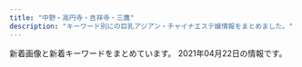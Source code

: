 ```yaml
---
title: "中野・高円寺・吉祥寺・三鷹"
description: "キーワード別にの巨乳アジアン・チャイナエステ嬢情報をまとめました。"
---
```


新着画像と新着キーワードをまとめています。
2021年04月22日の情報です。

<DmmAffiliateIns />
<KeywordTable
  shops={
    [
    {
        "keywords": {
            "\u4e73": 1,
            "\u30bb\u30af\u30b7\u30fc": 1,
            "\u80f8": 2,
            "\u5de8\u4e73": 1,
            "\u304a\u3063\u3071\u3044": 1,
            "F": 1
        },
        "img_links": [
            "https://pureheart.tokyo/sites/default/files/pictures/2020-11/asami_001.jpg",
            "https://pureheart.tokyo/sites/default/files/pictures/2018-06/aya_001.jpg",
            "https://pureheart.tokyo/sites/default/files/pictures/2020-04/ai_003.jpg",
            "https://pureheart.tokyo/sites/default/files/pictures/2020-04/erina_005.jpg",
            "https://pureheart.tokyo/sites/default/files/pictures/2021-01/rize_004_1.jpg",
            "https://pureheart.tokyo/sites/default/files/styles/large/public/pictures/2019-10/19101002.jpg",
            "https://pureheart.tokyo/sites/default/files/pictures/2018-06/noa_001.jpg",
            "https://pureheart.tokyo/sites/default/files/pictures/2018-06/emi_001.jpg",
            "https://pureheart.tokyo/sites/default/files/inline-images/PA311702.jpg",
            "https://pureheart.tokyo/sites/default/files/pictures/2019-02/miki_001_0.jpg",
            "https://pureheart.tokyo/sites/default/files/pictures/2019-10/19101002.jpg",
            "https://pureheart.tokyo/sites/default/files/pictures/2018-12/shizuka_001_2.jpg",
            "https://pureheart.tokyo/sites/default/files/pictures/2021-02/rio_001_0.jpg",
            "https://pureheart.tokyo/sites/default/files/pictures/2020-06/riri_001.jpg",
            "https://pureheart.tokyo/sites/default/files/pictures/2018-09/miyuki_002_0.jpg",
            "https://pureheart.tokyo/sites/default/files/inline-images/PA311701.jpg",
            "https://pureheart.tokyo/sites/default/files/styles/large/public/pictures/2019-02/miki_001_0.jpg"
        ],
        "station": "JR\u837b\u7aaa\u99c5\u5317\u53e3",
        "name": "Pure Heart",
        "url": "https://pureheart.tokyo/"
    },
    {
        "img_links": [
            "http://tiramisu-o.com/uploads/0576a8bf93edc11647c2e4e17ae1a0e1.jpg",
            "http://tiramisu-o.com/images/index_04.jpg",
            "http://tiramisu-o.com/uploads/c16088aeb419267011cf1f6cb5153cea.jpg",
            "http://tiramisu-o.com/uploads/a127317ec4f5d0dc2281168df4090856.jpg",
            "http://tiramisu-o.com/images/photo_11.jpg",
            "http://tiramisu-o.com/uploads/748d799dda38b94591609302af071dd7.jpg",
            "http://tiramisu-o.com/images/index_03.jpg",
            "http://tiramisu-o.com/uploads/1a05c443783e211268f5fd91fee961e6.jpg",
            "http://tiramisu-o.com/uploads/6f76cd9eaff23d5d6398e9d606a901d1.jpg",
            "http://tiramisu-o.com/uploads/24dc578533fbd40c88dba3454a90df13.jpg",
            "http://tiramisu-o.com/uploads/a7263623a76fce9fd9e74e3c5231dde6.jpg",
            "http://tiramisu-o.com/images/photo_12.jpg",
            "http://tiramisu-o.com/images/index_18.jpg",
            "http://tiramisu-o.com/uploads/8db399091a85c075e1f0d0901aa7d948.jpg",
            "http://tiramisu-o.com/uploads/0f11fd28e7ec7bc3475d7e4d04d97321.jpg",
            "http://tiramisu-o.com/uploads/5884fb095e084ab1c3fb3c13535db9d6.jpg",
            "http://tiramisu-o.com/images/index_17.jpg",
            "http://tiramisu-o.com/images/index_24.jpg",
            "http://tiramisu-o.com/uploads/ad5b83ad32836796dd7749edbda88c42.jpg",
            "http://tiramisu-o.com/images/index_23.jpg",
            "http://tiramisu-o.com/images/index_22.jpg",
            "http://tiramisu-o.com/images/index_09.jpg",
            "http://tiramisu-o.com/uploads/4e0b8c43eddabd91acede0412c242113.jpg",
            "http://tiramisu-o.com/images/index_10.jpg",
            "http://tiramisu-o.com/images/index_20.jpg",
            "http://tiramisu-o.com/images/index_02.jpg",
            "http://tiramisu-o.com/images/girls_13.jpg",
            "http://tiramisu-o.com/my_work/images/pic1.png",
            "http://tiramisu-o.com/uploads/702c1288dd9843aabfbb06d182fec4f4.jpg",
            "http://tiramisu-o.com/uploads/5978b51ecca66ca81d431bcaad128c75.jpg",
            "http://tiramisu-o.com/images/index_15.jpg",
            "http://tiramisu-o.com/images/link_11.jpg",
            "http://tiramisu-o.com/images/index_05.jpg",
            "http://tiramisu-o.com/images/girls_11.jpg",
            "http://tiramisu-o.com/uploads/01928d7157707ed584ed91afaee09aa7.jpg",
            "http://tiramisu-o.com/images/index_13.jpg",
            "http://tiramisu-o.com/images/index_12.jpg",
            "http://tiramisu-o.com/images/index_19.jpg",
            "http://tiramisu-o.com/uploads/7ad70e845e154bf3fac932727fb23777.jpg",
            "http://tiramisu-o.com/images/index_01.jpg",
            "http://tiramisu-o.com/images/index_07.jpg",
            "http://tiramisu-o.com/images/index_16.jpg",
            "http://tiramisu-o.com/images/index_08.jpg",
            "http://tiramisu-o.com/uploads/7c58aaecf422209a030b99bb8792a1cf.jpg",
            "http://tiramisu-o.com/images/index_06.jpg",
            "http://tiramisu-o.com/uploads/ece2636e552ccdbaf2cac9f9eee51c28.jpg",
            "http://tiramisu-o.com/uploads/74cae8e5ad5ff370a7835faa49a59ed0.jpg"
        ],
        "url": "http://tiramisu-o.com/",
        "station": "JR\u837b\u7aaa\u99c5\u897f\u53e3",
        "keywords": {
            "E": 1,
            "85": 1,
            "90": 1,
            "87": 11,
            "86": 2,
            "88": 2,
            "D": 12,
            "C": 4
        },
        "name": "Tiramisu-\u30c6\u30a3\u30e9\u30df\u30b9-"
    },
    {
        "img_links": [
            "http://ms-heal.com/images/01.jpg",
            "http://ms-heal.com/images/07.jpg",
            "http://ms-heal.com/images/15.jpg",
            "http://ms-heal.com/images/s_cast.png",
            "http://ms-heal.com/images/053.jpg",
            "http://ms-heal.com/images/m1.jpg",
            "http://ms-heal.com/images/n3.jpg",
            "http://ms-heal.com/images/052.jpg",
            "http://ms-heal.com/images/09.jpg",
            "http://ms-heal.com/images/02.jpg",
            "http://ms-heal.com/images/03.jpg",
            "http://ms-heal.com/images/05.jpg",
            "http://ms-heal.com/images/082.jpg",
            "http://ms-heal.com/images/n1.jpg",
            "http://ms-heal.com/images/116.jpg",
            "http://ms-heal.com/images/13.jpg",
            "http://ms-heal.com/images/tel.png",
            "http://ms-heal.com/images/14.jpg",
            "http://ms-heal.com/images/131.jpg",
            "http://ms-heal.com/images/06.jpg",
            "http://ms-heal.com/images/12.jpg",
            "http://ms-heal.com/images/girl.jpg",
            "http://ms-heal.com/images/083.jpg",
            "http://ms-heal.com/images/117.jpg",
            "http://ms-heal.com/images/11.jpg",
            "http://ms-heal.com/images/08.jpg",
            "http://ms-heal.com/images/04.jpg",
            "http://ms-heal.com/images/tiao.jpg",
            "http://ms-heal.com/images/top1.jpg",
            "http://ms-heal.com/images/new1.jpg"
        ],
        "url": "http://ms-heal.com/",
        "station": "JR\u9ad8\u5186\u5bfa\u99c5\u5357\u53e3",
        "keywords": {},
        "name": "\u9b54\u732b"
    },
    {
        "keywords": {
            "84": 1,
            "88": 4,
            "D": 15,
            "86": 15,
            "C": 13,
            "E": 4
        },
        "name": "\u30ec\u30a4\u30f3\u30dc\u30fc",
        "img_links": [
            "http://rainbow.esnavi.work/2020033010050746.jpg",
            "http://rainbow.esnavi.work/sp_nav02.png",
            "http://rainbow.esnavi.work/tit_staff03.png",
            "http://rainbow.esnavi.work/sp_top.jpg",
            "http://rainbow.esnavi.work/mimi.jpg",
            "http://rainbow.esnavi.work/sp_nav01.png",
            "http://rainbow.esnavi.work/2020022105445070.jpg",
            "http://rainbow.esnavi.work/2020033010050818.jpg",
            "http://rainbow.esnavi.work/kanban.jpg",
            "http://rainbow.esnavi.work/2020022105435581.jpg",
            "http://rainbow.esnavi.work/sp_nav03.png"
        ],
        "station": "JR\u837b\u7aaa\u99c5\u897f\u53e3",
        "url": "http://rainbow.esnavi.work/"
    },
    {
        "name": "\u5922\u306e\u5bb6",
        "station": "\u4e0a\u77f3\u795e\u4e95\u99c5\u5357\u53e3",
        "img_links": [
            "http://www.yumenoie.aromanv.com/images/m-head.jpg",
            "http://www.yumenoie.aromanv.com/files/017.jpg",
            "http://www.yumenoie.aromanv.com/files/022-02.jpg",
            "http://www.yumenoie.aromanv.com/files/003-02.jpg",
            "http://www.yumenoie.aromanv.com/photo_news/upimg/402235fb7410b2aa2b_0.jpg",
            "http://www.yumenoie.aromanv.com/images/m-top-right03.jpg",
            "http://www.yumenoie.aromanv.com/files/016.jpg",
            "http://www.yumenoie.aromanv.com/files/007-02.jpg",
            "http://www.yumenoie.aromanv.com/files/015-02.jpg",
            "http://www.yumenoie.aromanv.com/files/006.jpg",
            "http://www.yumenoie.aromanv.com/files/020.jpg",
            "http://www.yumenoie.aromanv.com/files/018.jpg",
            "http://www.yumenoie.aromanv.com/files/018-02.jpg",
            "http://www.yumenoie.aromanv.com/images/m-left.jpg",
            "http://www.yumenoie.aromanv.com/files/007.jpg",
            "http://www.yumenoie.aromanv.com/images/m-top-right02.jpg",
            "http://www.yumenoie.aromanv.com/files/010-02.jpg",
            "http://www.yumenoie.aromanv.com/files/014.jpg",
            "http://www.yumenoie.aromanv.com/images/m-top-right01.jpg",
            "http://www.yumenoie.aromanv.com/files/005.jpg",
            "http://www.yumenoie.aromanv.com/photo_news/upimg/47433607e8ffeabe69_1.jpg",
            "http://www.yumenoie.aromanv.com/images/call.png",
            "http://www.yumenoie.aromanv.com/files/003.jpg",
            "http://www.yumenoie.aromanv.com/files/004-02.jpg",
            "http://www.yumenoie.aromanv.com/files/010.jpg",
            "http://www.yumenoie.aromanv.com/photo_news/upimg/429586077e104944f5_1.jpg",
            "http://www.yumenoie.aromanv.com/files/001-02.jpg",
            "http://www.yumenoie.aromanv.com/images/m-right.jpg",
            "http://www.yumenoie.aromanv.com/photo_news/upimg/473076013a2f5de951_0.jpg",
            "http://www.yumenoie.aromanv.com/photo_news/upimg/94881604b1c6bc3848_0.jpg",
            "http://www.yumenoie.aromanv.com/files/019-02.jpg",
            "http://www.yumenoie.aromanv.com/files/012-02.jpg",
            "http://www.yumenoie.aromanv.com/files/021.jpg",
            "http://www.yumenoie.aromanv.com/files/002-02.jpg",
            "http://www.yumenoie.aromanv.com/files/005-02.jpg",
            "http://www.yumenoie.aromanv.com/photo_news/upimg/50542603347d614cd1_0.jpg",
            "http://www.yumenoie.aromanv.com/files/013.jpg",
            "http://www.yumenoie.aromanv.com/files/002.jpg",
            "http://www.yumenoie.aromanv.com/files/013-02.jpg",
            "http://www.yumenoie.aromanv.com/files/017-02.jpg",
            "http://www.yumenoie.aromanv.com/files/014-02.jpg",
            "http://www.yumenoie.aromanv.com/images/m-top-right04.jpg",
            "http://www.yumenoie.aromanv.com/files/006-02.jpg",
            "http://www.yumenoie.aromanv.com/files/011.jpg",
            "http://www.yumenoie.aromanv.com/files/012.jpg",
            "http://www.yumenoie.aromanv.com/images/top-left01.jpg",
            "http://www.yumenoie.aromanv.com/files/022.jpg",
            "http://www.yumenoie.aromanv.com/files/004.jpg",
            "http://www.yumenoie.aromanv.com/images/m-top02.jpg",
            "http://www.yumenoie.aromanv.com/photo_news/upimg/2306160408316d7528_0.jpg",
            "http://www.yumenoie.aromanv.com/files/009-02.jpg",
            "http://www.yumenoie.aromanv.com/photo_news/upimg/765155fc710510dd3a_0.jpg",
            "http://www.yumenoie.aromanv.com/files/019.jpg",
            "http://www.yumenoie.aromanv.com/files/020-02.jpg",
            "http://www.yumenoie.aromanv.com/files/021-02.jpg",
            "http://www.yumenoie.aromanv.com/files/001.jpg",
            "http://www.yumenoie.aromanv.com/photo_news/upimg/4060160640b183d8d9_0.jpg",
            "http://www.yumenoie.aromanv.com/images/m-yejiao.jpg",
            "http://www.yumenoie.aromanv.com/files/009.jpg",
            "http://www.yumenoie.aromanv.com/files/011-02.jpg",
            "http://www.yumenoie.aromanv.com/files/016-02.jpg",
            "http://www.yumenoie.aromanv.com/files/015.jpg"
        ],
        "keywords": {
            "C": 8,
            "87": 24,
            "86": 16,
            "F": 2,
            "D": 30
        },
        "url": "http://www.yumenoie.aromanv.com/"
    },
    {
        "name": "\u65b0\u53f0\u5317",
        "keywords": {
            "86": 6,
            "D": 3,
            "E": 3,
            "C": 12
        },
        "url": "http://hakanai.tokyo/",
        "station": "JR\u9ad8\u5186\u5bfa\u99c5\u5317\u53e3",
        "img_links": [
            "http://hakanai.tokyo/uploads/200903/1-200Z3144I92D.jpg",
            "http://hakanai.tokyo/uploads/200903/1-200Z3144H2605.jpg",
            "http://hakanai.tokyo/uploads/210112/1-210112161334V9.jpg",
            "http://hakanai.tokyo/style/images/room3.jpg",
            "http://hakanai.tokyo/style/images/girl-z1.jpg",
            "http://hakanai.tokyo/style/images/room1.jpg",
            "http://hakanai.tokyo/plus/images/room5.jpg",
            "http://hakanai.tokyo/style/images/dt.jpg",
            "http://hakanai.tokyo/style/images/room4.jpg",
            "http://hakanai.tokyo/style/images/mobile.jpg",
            "http://hakanai.tokyo/uploads/210112/1-21011215202O45.jpg",
            "http://hakanai.tokyo/style/images/girl-z2.jpg",
            "http://hakanai.tokyo/uploads/200703/1-200F314511G53.jpg",
            "http://hakanai.tokyo/uploads/210112/1-210112151943312.jpg",
            "http://hakanai.tokyo/style/images/staff_line.png",
            "http://hakanai.tokyo/style/images/bj3.png",
            "http://hakanai.tokyo/uploads/201225/1-2012251A2024P.jpg",
            "http://hakanai.tokyo/style/images/top.png",
            "http://hakanai.tokyo/uploads/210112/1-210112151422E5.jpg",
            "http://hakanai.tokyo/uploads/210112/1-21011216131CG.jpg",
            "http://hakanai.tokyo/uploads/200903/1-200Z3144JG54.jpg",
            "http://hakanai.tokyo/style/images/room2.jpg",
            "http://hakanai.tokyo/uploads/210112/1-210112161346461.jpg",
            "http://hakanai.tokyo/uploads/200703/1-200F3144ZN57.jpg",
            "http://hakanai.tokyo/uploads/201225/1-2012251A14GR.jpg",
            "http://hakanai.tokyo/style/images/end.jpg",
            "http://hakanai.tokyo/uploads/201225/1-2012251A210T8.jpg"
        ]
    },
    {
        "name": "\u3084\u3059\u3089\u304e\u51e6 \u82b1\u697d",
        "img_links": [
            "https://static.wixstatic.com/media/3f1889_d5863990d0fb4ec5be54d7f6e68f3d5f~mv2.png",
            "https://static.wixstatic.com/media/3f1889_769941b5f63d44329a1797c335d938ee~mv2.png",
            "https://static.wixstatic.com/media/3f1889_e91341eb203e4243bc92a5de17a173e2~mv2.png",
            "https://static.wixstatic.com/media/3f1889_8c2e9b0dd6a64ae4baaf64673e8f3f0f~mv2.jpg",
            "https://static.wixstatic.com/media/3f1889_365a1c01b11e45068c4432b93f9c4bae~mv2.png",
            "https://static.wixstatic.com/media/3f1889_fcd9b2e88eaf4467b0d433f465f82e29~mv2.jpg",
            "https://static.wixstatic.com/media/3f1889_b2ad94435dcc41d48061128dfcb8c3f7~mv2.jpg",
            "https://static.wixstatic.com/media/3f1889_31b52551f2694c2f911b20e71ef2b3b2~mv2_d_2700_1600_s_2.jpg",
            "https://static.wixstatic.com/media/11062b_2042bb7351284f0f982e4787d37415e6f000.jpg",
            "https://static.wixstatic.com/media/3f1889_8e4787061f714a468e91941852cf1eec~mv2_d_1599_4320_s_2.jpg",
            "https://static.wixstatic.com/media/3f1889_42006b8157ef484d90a6ac233fe797a4~mv2_d_2300_3517_s_2.png",
            "https://static.wixstatic.com/media/11062b_84f0c9aa252b4b2ab1114febc012eacbf000.jpg",
            "https://static.wixstatic.com/media/11062b_adfb71c8d3184c0da6217c56e72cfd34f000.jpg",
            "https://static.wixstatic.com/media/11062b_8b93d3d5a6584b69893408bb08e64122f000.jpg",
            "https://static.wixstatic.com/media/3f1889_734d04c2a52d4e95afc0c103f98beb36~mv2.jpg",
            "https://static.wixstatic.com/media/3f1889_df432e03872140c38add5b2746291971~mv2_d_1280_4830_s_2.png",
            "https://static.wixstatic.com/media/3f1889_ab8d2cf7913a412283ba6a9b444d2a6e~mv2.png"
        ],
        "station": "JR\u897f\u837b\u7aaa\u99c5\u5357\u53e3",
        "keywords": {},
        "url": "https://www.kagura.tokyo/"
    },
    {
        "station": "\u6771\u9ad8\u5186\u5bfa\u99c5",
        "url": "http://www.relaxation-hana.xyz/",
        "name": "\u30ea\u30e9\u30af\u30bc\u30fc\u30b7\u30e7\u30f3\u83ef",
        "keywords": {
            "85": 8,
            "D": 12,
            "C": 12,
            "86": 8,
            "87": 8
        },
        "img_links": [
            "http://www.relaxation-hana.xyz/images/icon_staff.png",
            "http://www.relaxation-hana.xyz/files/004-03.jpg",
            "http://www.relaxation-hana.xyz/files/008-03.jpg",
            "http://www.relaxation-hana.xyz/images/mainImg_sub.jpg",
            "http://www.relaxation-hana.xyz/images/index_sm.png",
            "http://www.relaxation-hana.xyz/files/008-02.jpg",
            "http://www.relaxation-hana.xyz/files/005.jpg",
            "http://www.relaxation-hana.xyz/images/icon_info.png",
            "http://www.relaxation-hana.xyz/files/005-02.jpg",
            "http://www.relaxation-hana.xyz/files/007-03.jpg",
            "http://www.relaxation-hana.xyz/files/001.jpg",
            "http://www.relaxation-hana.xyz/files/006.jpg",
            "http://www.relaxation-hana.xyz/files/007-02.jpg",
            "http://www.relaxation-hana.xyz/files/006-02.jpg",
            "http://www.relaxation-hana.xyz/images/btn2.png",
            "http://www.relaxation-hana.xyz/files/004-02.jpg",
            "http://www.relaxation-hana.xyz/files/004.jpg",
            "http://www.relaxation-hana.xyz/files/007.jpg",
            "http://www.relaxation-hana.xyz/images/icon_tel.png",
            "http://www.relaxation-hana.xyz/files/001-02.jpg",
            "http://www.relaxation-hana.xyz/files/001-03.jpg",
            "http://www.relaxation-hana.xyz/files/008.jpg",
            "http://www.relaxation-hana.xyz/files/006-03.jpg",
            "http://www.relaxation-hana.xyz/images/icon_top.png",
            "http://www.relaxation-hana.xyz/files/005-03.jpg"
        ]
    },
    {
        "img_links": [
            "http://www.kakurega.esturl.com/images/mobile.jpg",
            "http://www.kakurega.esturl.com/images/news1.jpg",
            "http://www.kakurega.esturl.com/images/s1.jpg",
            "http://www.kakurega.esturl.com/images/top.jpg",
            "http://www.kakurega.esturl.com/images/s4.jpg",
            "http://www.kakurega.esturl.com/images/news3.jpg",
            "http://www.kakurega.esturl.com/images/s3.jpg",
            "http://www.kakurega.esturl.com/files/004.jpg",
            "http://www.kakurega.esturl.com/images/s5.jpg",
            "http://www.kakurega.esturl.com/images/s2.jpg",
            "http://www.kakurega.esturl.com/files/002.jpg",
            "http://www.kakurega.esturl.com/files/003.jpg",
            "http://www.kakurega.esturl.com/files/001.jpg",
            "http://www.kakurega.esturl.com/images/top_flash.jpg"
        ],
        "keywords": {
            "D": 6,
            "88": 4,
            "85": 2,
            "86": 2,
            "C": 2
        },
        "station": "JR\u9ad8\u5186\u5bfa\u99c5\u5317\u53e3",
        "url": "http://www.kakurega.esturl.com/",
        "name": "\u96a0\u308c\u5bb6"
    },
    {
        "img_links": [
            "http://www.smamu.net/juno/pc_schedule/photo/1597025414-1.jpg",
            "http://www.smamu.net/juno/news/photo/news1597053985.jpg",
            "http://www.smamu.net/juno/view_obj/bn_top_mobile.jpg",
            "http://www.smamu.net/juno/news/photo/1597114489.jpg",
            "http://www.smamu.net/juno/news/photo/1597115329.jpg",
            "http://www.smamu.net/juno/pc_schedule/photo/1598442872-1.jpg",
            "http://www.smamu.net/juno/pc_schedule/photo/1608191494-1.jpg",
            "http://www.smamu.net/juno/pc_schedule/photo/1608191494-2.jpg",
            "http://www.smamu.net/juno/view_obj/p_head_cast.png",
            "http://www.smamu.net/juno/view_obj/bn_top_reserve.jpg",
            "http://www.smamu.net/juno/pc_schedule/photo/1597028346-2.jpg",
            "http://www.smamu.net/juno/view_obj/p_head_profile.png",
            "http://www.smamu.net/juno/pc_schedule/photo/1597114489-2.jpg",
            "http://www.smamu.net/juno/view_event/photo/news1597051332.jpg",
            "http://www.smamu.net/juno/news/photo/1597025414.jpg",
            "http://www.smamu.net/juno/view_obj/bottom_line_02.png",
            "http://www.smamu.net/juno/pc_schedule/photo/1597053985-2.jpg",
            "http://www.smamu.net/juno/news/photo/1598442628.jpg",
            "http://www.smamu.net/juno/view_obj/hd_price_head.png",
            "http://www.smamu.net/juno/pc_schedule/photo/m_noimage.jpg",
            "http://www.smamu.net/juno/view_obj/p_head_top.png",
            "http://www.smamu.net/juno/pc_schedule/photo/1602148966-2.jpg",
            "http://www.smamu.net/juno/pc_schedule/photo/1597115329-1.jpg",
            "http://www.smamu.net/juno/upload/20201217-165228satomi_s101.jpg",
            "http://www.smamu.net/juno/pc_schedule/photo/1602148966-1.jpg",
            "http://www.smamu.net/juno/pc_schedule/photo/1597053985-1.jpg",
            "http://www.smamu.net/juno/pc_schedule/photo/1597025414-2.jpg",
            "http://www.smamu.net/juno/view_obj/p_head_price.png",
            "http://www.smamu.net/juno/news/photo/news1602148966.jpg",
            "http://www.smamu.net/juno/view_event/photo/news1597032313.jpg",
            "http://www.smamu.net/juno/news/photo/1598442872.jpg",
            "http://www.smamu.net/juno/news/photo/news1597028346.jpg",
            "http://www.smamu.net/juno/pc_schedule/photo/1597115329-2.jpg",
            "http://www.smamu.net/juno/pc_schedule/photo/1598442628-1.jpg",
            "http://www.smamu.net/juno/pc_schedule/photo/1597028346-1.jpg",
            "http://www.smamu.net/juno/view_event/photo/news1597050580.jpg",
            "http://www.smamu.net/juno/view_obj/hd_top_information.png",
            "http://www.smamu.net/juno/news/photo/news1608191494.jpg",
            "http://www.smamu.net/juno/pc_schedule/photo/1597114489-1.jpg",
            "http://www.smamu.net/juno/view_obj/header_01.png",
            "http://www.smamu.net/juno/view_obj/hd_top_newface.png"
        ],
        "name": "Juno\uff5e\u30b8\u30e5\u30ce\u30fc\uff5e",
        "station": "JR\u837b\u7aaa\u99c5\u5357\u53e3",
        "keywords": {},
        "url": "http://www.smamu.net/juno/"
    },
    {
        "station": "JR\u4e09\u9df9\u99c5\u5357\u53e3",
        "url": "http://f-relax.net/",
        "img_links": [
            "http://f-relax.net/girl/01b.jpg",
            "http://f-relax.net/images/index_13.jpg",
            "http://f-relax.net/images/index_01.jpg",
            "http://f-relax.net/images/staff_09.jpg",
            "http://f-relax.net/girl/01.jpg",
            "http://f-relax.net/images/02.jpg",
            "http://f-relax.net/images/index_03.jpg",
            "http://f-relax.net/images/index_12.jpg",
            "http://f-relax.net/images/index_02.jpg",
            "http://f-relax.net/girl/02.jpg",
            "http://f-relax.net/images/rec.jpg",
            "http://f-relax.net/images/acc.jpg",
            "http://f-relax.net/images/rec_09.jpg",
            "http://f-relax.net/girl/02b.jpg",
            "http://f-relax.net/girl/01a.jpg",
            "http://f-relax.net/girl/04b.jpg",
            "http://f-relax.net/images/index_06.jpg",
            "http://f-relax.net/images/index_16.jpg",
            "http://f-relax.net/girl/04a.jpg",
            "http://f-relax.net/girl/03a.jpg",
            "http://f-relax.net/girl/04.jpg",
            "http://f-relax.net/girl/03.jpg",
            "http://f-relax.net/images/line.jpg",
            "http://f-relax.net/images/index_11.jpg",
            "http://f-relax.net/images/info_09.jpg",
            "http://f-relax.net/girl/03b.jpg",
            "http://f-relax.net/images/index_04.jpg",
            "http://f-relax.net/images/index_05.jpg",
            "http://f-relax.net/images/index_07.jpg",
            "http://f-relax.net/images/sub_12.jpg",
            "http://f-relax.net/images/info.jpg",
            "http://f-relax.net/images/01.jpg",
            "http://f-relax.net/images/index_14.jpg",
            "http://f-relax.net/girl/02a.jpg"
        ],
        "name": "\u30a8\u30b9\u30fb\u30c8\u30c3\u30d7",
        "keywords": {
            "88": 1,
            "86": 1,
            "C": 4,
            "90": 1,
            "85": 1
        }
    },
    {
        "station": "\u65b9\u5357\u753a\u99c52\u756a\u51fa\u53e3",
        "keywords": {
            "E": 8,
            "D": 7
        },
        "name": "\u9999\u604b",
        "img_links": [
            "https://xyz-relax.com/wp-content/themes/este/img/top-img01.png",
            "https://xyz-relax.com/wp-content/themes/este/img/top-img01a.png",
            "https://xyz-relax.com/wp-content/themes/este/img/top-img04.png",
            "https://xyz-relax.com/wp-content/themes/este/img/4.jpg",
            "https://xyz-relax.com/wp-content/themes/este/img/top-img02.png",
            "https://xyz-relax.com/wp-content/uploads/2019/06/8976251kare.jpg",
            "https://xyz-relax.com/wp-content/themes/este/img/3.jpg",
            "https://xyz-relax.com/wp-content/themes/este/img/top-img01b.png",
            "https://xyz-relax.com/wp-content/uploads/2019/06/21786578kare.jpg",
            "https://xyz-relax.com/wp-content/themes/este/img/tel_header.png",
            "https://xyz-relax.com/wp-content/themes/este/img/tel_footer.png",
            "https://xyz-relax.com/wp-content/themes/este/img/call.png",
            "https://xyz-relax.com/wp-content/themes/este/img/5.jpg",
            "https://xyz-relax.com/wp-content/uploads/2018/12/7kira.jpg",
            "https://xyz-relax.com/wp-content/uploads/2019/06/876521kare.jpg",
            "https://xyz-relax.com/wp-content/themes/este/img/6.jpg",
            "https://xyz-relax.com/wp-content/themes/este/img/2.jpg",
            "https://xyz-relax.com/wp-content/themes/este/img/1.jpg"
        ],
        "url": "https://xyz-relax.com/"
    },
    {
        "station": "\u4e0a\u77f3\u795e\u4e95\u99c5\u5357\u53e3",
        "name": "\u30d0\u30ca\u30ca",
        "keywords": {},
        "img_links": [
            "http://arm-esthe.com/images/s_staff.png",
            "http://arm-esthe.com/images/staff_bj3.jpg",
            "http://arm-esthe.com/staff/kaori/01.jpg",
            "http://arm-esthe.com/staff/maya/01.jpg",
            "http://arm-esthe.com/images/top.jpg",
            "http://arm-esthe.com/images/staff0.jpg",
            "http://arm-esthe.com/images/news_bj3.jpg",
            "http://arm-esthe.com/staff/sakura/01.jpg",
            "http://arm-esthe.com/staff/ann/01.jpg",
            "http://arm-esthe.com/images/s_link.png",
            "http://arm-esthe.com/images/s_news.png",
            "http://arm-esthe.com/staff/nana/01.jpg",
            "http://arm-esthe.com/staff/rika/01.jpg"
        ],
        "url": "http://arm-esthe.com/"
    },
    {
        "url": "https://yu-rinpa.tokyo/",
        "name": "\u30e6\u30a6\u30a2\u30f3\u30c9\u30df\u30fc",
        "station": "JR\u4e2d\u91ce\u99c5\u5317\u53e3",
        "keywords": {
            "D": 17,
            "C": 4
        },
        "img_links": [
            "https://yu-rinpa.tokyo/wp-content/themes/este/img/tel.png",
            "https://yu-rinpa.tokyo/wp-content/themes/este/img/3.jpg",
            "https://yu-rinpa.tokyo/wp-content/uploads/2018/12/4388fd7381a30d84934c3516c70a269a.jpg",
            "https://yu-rinpa.tokyo/wp-content/themes/este/img/tel01.png",
            "https://yu-rinpa.tokyo/wp-content/uploads/2019/06/1sahuishjasa.jpg",
            "https://yu-rinpa.tokyo/wp-content/themes/este/img/4.jpg",
            "https://yu-rinpa.tokyo/wp-content/themes/este/img/top-img01.png",
            "https://yu-rinpa.tokyo/wp-content/uploads/2019/06/1sahioaja.jpg",
            "https://yu-rinpa.tokyo/wp-content/uploads/2019/06/1saihoaujaa.jpg",
            "https://yu-rinpa.tokyo/wp-content/themes/este/img/top-img02.png",
            "https://yu-rinpa.tokyo/wp-content/themes/este/img/top-img04.png",
            "https://yu-rinpa.tokyo/wp-content/themes/este/img/1.jpg",
            "https://yu-rinpa.tokyo/wp-content/themes/este/img/2.jpg",
            "https://yu-rinpa.tokyo/wp-content/themes/este/img/top-img03.png",
            "https://yu-rinpa.tokyo/wp-content/uploads/2018/12/warestd78.jpg",
            "https://yu-rinpa.tokyo/wp-content/uploads/2019/06/3shiaosja.jpg"
        ]
    },
    {
        "img_links": [
            "http://aroma-relax.blue/images/slider/slide3s.png",
            "http://aroma-relax.blue/images/staff_images/cg03.jpg",
            "http://aroma-relax.blue/images/a1.jpg",
            "http://aroma-relax.blue/images/a4.jpg",
            "http://aroma-relax.blue/images/slider/slide3.png",
            "http://aroma-relax.blue/images/staff_images/cg06.jpg",
            "http://aroma-relax.blue/images/no.png",
            "http://aroma-relax.blue/images/a3.jpg",
            "http://aroma-relax.blue/images/slider/slide2.png",
            "http://aroma-relax.blue/images/ff.jpg",
            "http://aroma-relax.blue/images/an_1_01.jpg",
            "http://aroma-relax.blue/images/r1.jpg",
            "http://aroma-relax.blue/images/staff_images/cg01.jpg",
            "http://aroma-relax.blue/images/index_01.jpg",
            "http://aroma-relax.blue/images/slider/slide2s.png",
            "http://aroma-relax.blue/images/line.jpg",
            "http://aroma-relax.blue/images/an_5_02.jpg",
            "http://aroma-relax.blue/images/an_6_02.jpg",
            "http://aroma-relax.blue/images/r3.jpg",
            "http://aroma-relax.blue/images/r5.jpg",
            "http://aroma-relax.blue/images/r4.jpg",
            "http://aroma-relax.blue/images/r2.jpg",
            "http://aroma-relax.blue/images/an_4_02.jpg",
            "http://aroma-relax.blue/images/an_5_01.jpg",
            "http://aroma-relax.blue/images/staff_images/cg061.jpg",
            "http://aroma-relax.blue/images/staff_images/cg02.jpg",
            "http://aroma-relax.blue/images/an_3_01.jpg",
            "http://aroma-relax.blue/images/staff_images/cg08.jpg",
            "http://aroma-relax.blue/images/slider/slide1s.png",
            "http://aroma-relax.blue/images/qr.jpg",
            "http://aroma-relax.blue/images/r6.jpg",
            "http://aroma-relax.blue/images/a2.jpg",
            "http://aroma-relax.blue/images/staff_images/cg07.jpg",
            "http://aroma-relax.blue/images/an_2_01.jpg",
            "http://aroma-relax.blue/images/an_4_01.jpg",
            "http://aroma-relax.blue/images/slider/slide1.png",
            "http://aroma-relax.blue/images/an_2_02.jpg",
            "http://aroma-relax.blue/images/staff_images/cg071.jpg",
            "http://aroma-relax.blue/images/an_6_01.jpg",
            "http://aroma-relax.blue/images/an_3_02.jpg",
            "http://aroma-relax.blue/images/staff_images/cg05.jpg",
            "http://aroma-relax.blue/images/an_1_02.jpg"
        ],
        "url": "http://aroma-relax.blue/",
        "name": "\u3086\u304d\u59eb",
        "keywords": {
            "E": 3,
            "D": 4,
            "86": 7
        },
        "station": "JR\u9ad8\u5186\u5bfa\u99c5\u5357\u53e3"
    },
    {
        "name": "Jessica -\u30b8\u30a7\u30b7\u30ab-",
        "keywords": {
            "89": 2,
            "C": 1,
            "D": 2,
            "87": 1
        },
        "station": "JR\u837b\u7aaa\u99c5\u897f\u53e3",
        "img_links": [
            "https://jessica.relaxjp.com/css/staff/staff02.jpg",
            "https://jessica.relaxjp.com/css/tel.png",
            "https://jessica.relaxjp.com/css/staff/staff01.jpg",
            "https://jessica.relaxjp.com/css/top01.png",
            "https://jessica.relaxjp.com/css/staff/staff03.jpg",
            "https://jessica.relaxjp.com/css/nav/nav-003.png",
            "https://jessica.relaxjp.com/css/nav/nav-005.png",
            "https://jessica.relaxjp.com/css/nav/nav-004.png",
            "https://jessica.relaxjp.com/css/nav/nav-001.png",
            "https://jessica.relaxjp.com/css/nav/nav-002.png",
            "https://jessica.relaxjp.com/css/osusume02.jpg",
            "https://jessica.relaxjp.com/css/nav/nav-006.png"
        ],
        "url": "https://jessica.relaxjp.com/"
    },
    {
        "img_links": [
            "http://sei-ren.work/images/int2.jpg",
            "http://sei-ren.work/sp/images/e1.jpg",
            "http://sei-ren.work/sp/menu/sisu.jpg",
            "http://sei-ren.work/images/news.jpg",
            "http://sei-ren.work/sp/images/sys4.png",
            "http://sei-ren.work/images/sm.jpg",
            "http://sei-ren.work/sp/images/head.jpg",
            "http://sei-ren.work/images/rec.jpg",
            "http://sei-ren.work/staff/sizuka.jpg",
            "http://sei-ren.work/img/riri1.png",
            "http://sei-ren.work/images/b2.jpg",
            "http://sei-ren.work/sp/images/e5.jpg",
            "http://sei-ren.work/sp/img/sizuka1.png",
            "http://sei-ren.work/sp/images/e6.jpg",
            "http://sei-ren.work/sp/images/footer.png",
            "http://sei-ren.work/sp/img/yuki1.png",
            "http://sei-ren.work/img/rin1.png",
            "http://sei-ren.work/images/sys2.jpg",
            "http://sei-ren.work/sp/images/s2.jpg",
            "http://sei-ren.work/images/b3.jpg",
            "http://sei-ren.work/sp/img/riri1.png",
            "http://sei-ren.work/images/staff_t.jpg",
            "http://sei-ren.work/sp/images/interior_t.jpg",
            "http://sei-ren.work/sp/images/tel.jpg",
            "http://sei-ren.work/img/sizuka1.png",
            "http://sei-ren.work/staff/yuki.jpg",
            "http://sei-ren.work/sp/img/emi1.png",
            "http://sei-ren.work/sp/staff/rin.jpg",
            "http://sei-ren.work/images/b1.jpg",
            "http://sei-ren.work/sp/images/newsb.png",
            "http://sei-ren.work/sp/staff/yuki.jpg",
            "http://sei-ren.work/sp/menu/staff.jpg",
            "http://sei-ren.work/sp/images/int2.png",
            "http://sei-ren.work/staff/emi.jpg",
            "http://sei-ren.work/images/tg.jpg",
            "http://sei-ren.work/staff/rin.jpg",
            "http://sei-ren.work/sp/menu/top.jpg",
            "http://sei-ren.work/sp/images/staff_t.jpg",
            "http://sei-ren.work/sp/images/ac1.jpg",
            "http://sei-ren.work/images/sys1.jpg",
            "http://sei-ren.work/sp/images/topgirl.jpg",
            "http://sei-ren.work/img/yuki1.png",
            "http://sei-ren.work/images/sys4.jpg",
            "http://sei-ren.work/sp/images/rec.jpg",
            "http://sei-ren.work/sp/images/e2.jpg",
            "http://sei-ren.work/sp/images/news.jpg",
            "http://sei-ren.work/images/int1.jpg",
            "http://sei-ren.work/sp/images/sys3.jpg",
            "http://sei-ren.work/sp/images/s3.jpg",
            "http://sei-ren.work/sp/staff/riri.jpg",
            "http://sei-ren.work/sp/images/s4.jpg",
            "http://sei-ren.work/images/sys3.jpg",
            "http://sei-ren.work/sp/staff/sizuka.jpg",
            "http://sei-ren.work/staff/riri.jpg",
            "http://sei-ren.work/img/emi1.png",
            "http://sei-ren.work/sp/images/sisu_t.jpg",
            "http://sei-ren.work/images/head.jpg",
            "http://sei-ren.work/sp/img/rin1.png",
            "http://sei-ren.work/sp/images/int1.jpg",
            "http://sei-ren.work/sp/menu/interior.jpg",
            "http://sei-ren.work/sp/images/e3.jpg",
            "http://sei-ren.work/sp/images/sys2.jpg",
            "http://sei-ren.work/sp/images/e4.jpg",
            "http://sei-ren.work/sp/images/sisu1.png",
            "http://sei-ren.work/sp/staff/emi.jpg",
            "http://sei-ren.work/sp/images/sys1.jpg",
            "http://sei-ren.work/images/interior_t.jpg"
        ],
        "url": "http://sei-ren.work/",
        "name": "\u6e05\u604b \uff5e\u305b\u3044\u308c\u3093\uff5e",
        "keywords": {},
        "station": "JR\u897f\u837b\u7aaa\u99c5\u5317\u53e3"
    },
    {
        "keywords": {},
        "url": "http://massage.black/",
        "name": "\u693f",
        "station": "JR\u963f\u4f50\u30f6\u8c37\u99c5\u5317\u53e3",
        "img_links": [
            "http://massage.black/images/s03.jpg",
            "http://massage.black/images/info.png",
            "http://massage.black/images/kan.jpg",
            "http://massage.black/images/s02.jpg",
            "http://massage.black/images/qr.jpg",
            "http://massage.black/images/s01.jpg",
            "http://massage.black/images/img02.jpg",
            "http://massage.black/images/img04.jpg"
        ]
    },
    {
        "keywords": {},
        "name": "Love Honey \uff5e\u30e9\u30d6\u30fb\u30cf\u30cb\u30fc\uff5e",
        "img_links": [
            "http://lh.estx.net/staff/1.jpg",
            "http://lh.estx.net/images/index_07.png",
            "http://lh.estx.net/images/index_16.png",
            "http://lh.estx.net/images/index2_10.png",
            "http://lh.estx.net/images/index_13.png",
            "http://lh.estx.net/images/index_04.png",
            "http://lh.estx.net/images/index_08.png",
            "http://lh.estx.net/images/staff_11.png",
            "http://lh.estx.net/images/index_06.png",
            "http://lh.estx.net/images/index_02.png",
            "http://lh.estx.net/staff/4.jpg",
            "http://lh.estx.net/images/index_15.png",
            "http://lh.estx.net/images/index_17.png",
            "http://lh.estx.net/images/index_19.png",
            "http://lh.estx.net/images/index_09.png",
            "http://lh.estx.net/images/index_05.png",
            "http://lh.estx.net/images/index_11.png",
            "http://lh.estx.net/staff/2.jpg",
            "http://lh.estx.net/staff/3.jpg",
            "http://lh.estx.net/images/index_10.png"
        ],
        "url": "http://lh.estx.net/",
        "station": "JR\u897f\u837b\u7aaa\u99c5\u5317\u53e3"
    },
    {
        "station": "\u6b66\u8535\u95a2\u99c5\u5357\u53e3",
        "img_links": [
            "http://xiretyuat.xyz/static/picture/sp_tit_therapist.png",
            "http://xiretyuat.xyz/uploads/210127/1-21012G0345B96.jpg",
            "http://xiretyuat.xyz/static/picture/tit_therapist.png",
            "http://xiretyuat.xyz/uploads/210408/1-21040Q33H0N7.jpg",
            "http://xiretyuat.xyz/static/picture/tit_staff01.png",
            "http://xiretyuat.xyz/static/picture/tit_new.png",
            "http://xiretyuat.xyz/images/1-1Z41911200GA.png",
            "http://xiretyuat.xyz/uploads/210319/1-21031916033XB.jpg",
            "http://xiretyuat.xyz/uploads/201215/1-2012151405433S.jpg",
            "http://xiretyuat.xyz/static/picture/tit_staff02.png",
            "http://xiretyuat.xyz/static/picture/maining.jpg",
            "http://xiretyuat.xyz/static/picture/room4.jpg",
            "http://xiretyuat.xyz/static/picture/sp_tit_staff01.png",
            "http://xiretyuat.xyz/static/picture/room2.jpg",
            "http://xiretyuat.xyz/uploads/210319/1-2103191603104W.jpg",
            "http://xiretyuat.xyz/uploads/210327/1-21032G53UQ59.jpg",
            "http://xiretyuat.xyz/uploads/210408/1-21040Q33AR20.jpg",
            "http://xiretyuat.xyz/static/picture/sp_tit_staff02.png",
            "http://xiretyuat.xyz/static/picture/top.jpg",
            "http://xiretyuat.xyz/uploads/210127/1-21012G03430533.jpg",
            "http://xiretyuat.xyz/uploads/210127/1-21012G0344A00.jpg",
            "http://xiretyuat.xyz/uploads/210319/1-21031916032G39.jpg",
            "http://xiretyuat.xyz/static/picture/sp_tit_new.png",
            "http://xiretyuat.xyz/uploads/201215/1-2012151405215G.jpg",
            "http://xiretyuat.xyz/static/picture/room1.jpg",
            "http://xiretyuat.xyz/static/picture/img_tel.png",
            "http://xiretyuat.xyz/uploads/210408/1-21040Q33G0920.jpg",
            "http://xiretyuat.xyz/uploads/201215/1-201215140451403.jpg",
            "http://xiretyuat.xyz/static/picture/room3.jpg"
        ],
        "keywords": {
            "85": 4,
            "86": 16,
            "88": 4,
            "E": 4,
            "\u4e73": 2,
            "C": 11,
            "D": 12,
            "87": 3
        },
        "name": "\u4e00\u76ee\u60da\u308c",
        "url": "http://xiretyuat.xyz/"
    },
    {
        "keywords": {},
        "img_links": [],
        "station": "JR\u837b\u7aaa\u99c5\u5357\u53e3",
        "url": "https://x-aroma.com/",
        "name": "\u30bd\u30d7\u30e9\u30ce"
    },
    {
        "img_links": [
            "http://yurikenko.tyo.ac/images/s_about.png",
            "http://yurikenko.tyo.ac/images/s_news.jpg",
            "http://yurikenko.tyo.ac/images/s1.jpg",
            "http://yurikenko.tyo.ac/photos/sites/76/2020/07/2020070110084359.jpg",
            "http://yurikenko.tyo.ac/photos/sites/76/2020/07/2020070110084339.jpg",
            "http://yurikenko.tyo.ac/photos/sites/76/2019/09/201909250630410.jpg",
            "http://yurikenko.tyo.ac/images/s_pick.png",
            "http://yurikenko.tyo.ac/photos/sites/76/2019/09/2019092506305680.jpg",
            "http://yurikenko.tyo.ac/images/mobile.jpg",
            "http://yurikenko.tyo.ac/images/line.jpg",
            "http://yurikenko.tyo.ac/images/s_bj3.jpg",
            "http://yurikenko.tyo.ac/images/top.png",
            "http://yurikenko.tyo.ac/photos/sites/76/2019/09/2019092506311231.jpg",
            "http://yurikenko.tyo.ac/images/s_staff.png",
            "http://yurikenko.tyo.ac/images/s2.jpg",
            "http://yurikenko.tyo.ac/images/s_bj1.jpg"
        ],
        "name": "\u30e6\u30ea\u5065\u5eb7\u30b9\u30da\u30fc\u30b9",
        "station": "JR\u4e09\u9df9\u99c5\u5317\u53e3",
        "keywords": {},
        "url": "http://yurikenko.tyo.ac/"
    },
    {
        "img_links": [
            "http://happy.esnavi.work/room1.jpg",
            "http://happy.esnavi.work/room2.jpg",
            "http://happy.esnavi.work/room3.jpg",
            "http://happy.esnavi.work/2/uploadimg/1591884128.jpeg",
            "http://happy.esnavi.work/2/uploadimg/1592489482.jpeg",
            "http://happy.esnavi.work/2/uploadimg/1595870725.jpeg",
            "http://happy.esnavi.work/2/uploadimg/1592499472.jpeg",
            "http://happy.esnavi.work/mobile.jpg",
            "http://happy.esnavi.work/room4.jpg",
            "http://happy.esnavi.work/2/uploadimg/1618490450.jpeg",
            "http://happy.esnavi.work/2/uploadimg/1591883779.jpeg",
            "http://happy.esnavi.work/top.jpg",
            "http://happy.esnavi.work/2/uploadimg/1593433507.jpeg"
        ],
        "url": "http://happy.esnavi.work/",
        "station": "JR\u4e2d\u91ce\u99c5\u5317\u53e3",
        "name": "\u6fc0\u5b89\u7f8e\u4eba",
        "keywords": {
            "88": 4,
            "\u80f8": 1,
            "89": 12,
            "90": 12,
            "C": 14
        }
    },
    {
        "url": "http://jewelry-hak.xyz/",
        "name": "\u30a2\u30ef\u30a2\u30ef\u30d5\u30a7\u30a2\u30ea\u30fc",
        "keywords": {},
        "img_links": [
            "http://jewelry-hak.xyz/_src/55549002/wechatimg732.jpg",
            "http://jewelry-hak.xyz/_src/38511781/img20200108162027140241.png",
            "http://jewelry-hak.xyz/_src/49618155/slider2.jpg",
            "http://jewelry-hak.xyz/_src/50627205/wechatimg691.jpg",
            "http://jewelry-hak.xyz/_src/53696932/wechatimg169_20210226172333400.jpg",
            "http://jewelry-hak.xyz/_src/50627320/wechatimg585.jpg",
            "http://jewelry-hak.xyz/_src/50627213/wechatimg914.jpg",
            "http://jewelry-hak.xyz/_src/38511749/wechatimg561.jpg",
            "http://jewelry-hak.xyz/_src/38511791/navinavi_01.png",
            "http://jewelry-hak.xyz/_src/50627225/wechatimg586.jpg",
            "http://jewelry-hak.xyz/_src/38511790/cam4.jpg",
            "http://jewelry-hak.xyz/_src/50627327/wechatimg590.jpg",
            "http://jewelry-hak.xyz/_src/55549007/wechatimg731.jpg",
            "http://jewelry-hak.xyz/_src/53696931/wechatimg169_20210226172333400.jpg",
            "http://jewelry-hak.xyz/_src/55549005/wechatimg731.jpg",
            "http://jewelry-hak.xyz/_src/50627203/wechatimg585.jpg",
            "http://jewelry-hak.xyz/_src/49611181/wechatimg48_20210118145652340.jpg",
            "http://jewelry-hak.xyz/_src/49642825/mmexport1604298600845.jpg",
            "http://jewelry-hak.xyz/_src/38513882/cam.jpg",
            "http://jewelry-hak.xyz/_src/50627323/wechatimg691.jpg",
            "http://jewelry-hak.xyz/_src/53696933/wechatimg169_20210226172333400.jpg",
            "http://jewelry-hak.xyz/_src/38511721/wechatimg571.jpg",
            "http://jewelry-hak.xyz/_src/53696950/line.png",
            "http://jewelry-hak.xyz/_src/38511789/cam4.jpg",
            "http://jewelry-hak.xyz/_src/53696935/wechatimg166.jpg",
            "http://jewelry-hak.xyz/_src/50627318/wechatimg585.jpg",
            "http://jewelry-hak.xyz/_src/50627202/wechatimg585.jpg",
            "http://jewelry-hak.xyz/_src/55549006/wechatimg731.jpg",
            "http://jewelry-hak.xyz/_src/38511779/line.png",
            "http://jewelry-hak.xyz/_src/38511719/wechatimg570.jpg",
            "http://jewelry-hak.xyz/_src/50627319/wechatimg585.jpg",
            "http://jewelry-hak.xyz/_src/50627317/wechatimg584_20201202144744254.jpg",
            "http://jewelry-hak.xyz/_src/38511787/cam3.jpg",
            "http://jewelry-hak.xyz/_src/50627227/wechatimg586.jpg",
            "http://jewelry-hak.xyz/_src/55548987/wechatimg731.jpg",
            "http://jewelry-hak.xyz/_src/53696936/wechatimg166.jpg",
            "http://jewelry-hak.xyz/_src/50627316/wechatimg584_20201202144744254.jpg",
            "http://jewelry-hak.xyz/_src/38511750/wechatimg561.jpg",
            "http://jewelry-hak.xyz/_src/38511746/wechatimg30.jpg",
            "http://jewelry-hak.xyz/_src/38513880/cam.jpg",
            "http://jewelry-hak.xyz/_src/50627206/wechatimg691.jpg",
            "http://jewelry-hak.xyz/_src/38511786/cam2.jpg",
            "http://jewelry-hak.xyz/_src/38511777/line.png",
            "http://jewelry-hak.xyz/_src/38511717/wechatimg568.jpg",
            "http://jewelry-hak.xyz/_src/38511775/3.jpg",
            "http://jewelry-hak.xyz/_src/55548988/wechatimg731.jpg",
            "http://jewelry-hak.xyz/_src/38511723/wechatimg569_20201101131633190.jpg",
            "http://jewelry-hak.xyz/_src/50627328/wechatimg590.jpg",
            "http://jewelry-hak.xyz/_src/50627315/wechatimg584_20201202144744254.jpg",
            "http://jewelry-hak.xyz/_src/38511785/cam2.jpg",
            "http://jewelry-hak.xyz/_src/49611183/wechatimg48_20210118145652340.jpg",
            "http://jewelry-hak.xyz/_src/55549003/wechatimg732.jpg",
            "http://jewelry-hak.xyz/_src/53696927/wechatimg169_20210226172333400.jpg",
            "http://jewelry-hak.xyz/_src/49618165/slider1.jpg",
            "http://jewelry-hak.xyz/_src/53696934/wechatimg166.jpg",
            "http://jewelry-hak.xyz/_src/38625720/wechatimg541.jpg",
            "http://jewelry-hak.xyz/_src/50627226/wechatimg586.jpg",
            "http://jewelry-hak.xyz/_src/38511774/2.jpg",
            "http://jewelry-hak.xyz/_src/50627324/wechatimg691.jpg",
            "http://jewelry-hak.xyz/_src/38511753/wechatimg47_20210118145652388.jpg",
            "http://jewelry-hak.xyz/_src/38511754/wechatimg47_20210118145652388.jpg",
            "http://jewelry-hak.xyz/_src/55549004/wechatimg732.jpg",
            "http://jewelry-hak.xyz/_src/38511760/wechatimg30.jpg",
            "http://jewelry-hak.xyz/_src/38511788/cam3.jpg",
            "http://jewelry-hak.xyz/_src/50627325/wechatimg691.jpg",
            "http://jewelry-hak.xyz/_src/50627215/wechatimg914.jpg",
            "http://jewelry-hak.xyz/_src/53696926/wechatimg166.jpg",
            "http://jewelry-hak.xyz/_src/50627214/wechatimg914.jpg",
            "http://jewelry-hak.xyz/_src/49611182/wechatimg48_20210118145652340.jpg",
            "http://jewelry-hak.xyz/_src/50627326/wechatimg590.jpg",
            "http://jewelry-hak.xyz/_src/38511793/navinavi_02.png",
            "http://jewelry-hak.xyz/_src/39952823/line.png",
            "http://jewelry-hak.xyz/_src/38511776/4.jpg",
            "http://jewelry-hak.xyz/_src/38511751/wechatimg561.jpg",
            "http://jewelry-hak.xyz/_src/38511752/wechatimg47_20210118145652388.jpg"
        ],
        "station": "JR\u9ad8\u5186\u5bfa\u99c5\u5317\u53e3"
    },
    {
        "keywords": {
            "D": 1,
            "84": 1,
            "C": 7,
            "86": 1,
            "E": 1
        },
        "name": "\u3075\u308f\u3075\u308f",
        "img_links": [
            "http://www.fuwafuwa-massage.work/img/acc1.jpg",
            "http://www.fuwafuwa-massage.work/img/acc2.jpg",
            "http://www.fuwafuwa-massage.work/img/acc3.jpg",
            "http://www.fuwafuwa-massage.work/img/st30.jpg",
            "http://www.fuwafuwa-massage.work/img/st29.jpg",
            "http://www.fuwafuwa-massage.work/img/fla.jpg",
            "http://www.fuwafuwa-massage.work/img/acc4.jpg",
            "http://www.fuwafuwa-massage.work/img/mo.png",
            "http://www.fuwafuwa-massage.work/img/botton.jpg",
            "http://www.fuwafuwa-massage.work/img/head.jpg"
        ],
        "url": "http://www.fuwafuwa-massage.work/",
        "station": "JR\u4e2d\u91ce\u99c5\u5317\u53e3"
    },
    {
        "keywords": {
            "86": 30,
            "87": 40,
            "C": 46,
            "88": 20,
            "F": 20,
            "82": 10,
            "E": 40,
            "D": 10,
            "90": 10
        },
        "station": "\u65b0\u9ad8\u5186\u5bfa\u99c51\u756a\u51fa\u53e3",
        "img_links": [
            "https://aroma-pure.tyo.cm/images/room2.jpg",
            "https://aroma-pure.tyo.cm/photos/sites/21/2021/01/2021010414393769.jpeg",
            "https://aroma-pure.tyo.cm/images/room1.jpg",
            "https://aroma-pure.tyo.cm/photos/sites/21/2021/01/2021010414411693.jpg",
            "https://aroma-pure.tyo.cm/photos/sites/21/2021/01/2021010411582271.jpg",
            "https://aroma-pure.tyo.cm/photos/sites/21/2021/01/202101041312445.jpg",
            "https://aroma-pure.tyo.cm/images/room3.jpg",
            "https://aroma-pure.tyo.cm/photos/sites/21/2021/01/2021010411495688.jpg",
            "https://aroma-pure.tyo.cm/photos/sites/21/2021/01/202101041150360.jpg",
            "https://aroma-pure.tyo.cm/photos/sites/21/2021/01/2021010413124668.jpg",
            "https://aroma-pure.tyo.cm/images/zi_staff.png",
            "https://aroma-pure.tyo.cm/images/line1.png",
            "https://aroma-pure.tyo.cm/photos/sites/21/2021/01/202101041441242.jpeg",
            "https://aroma-pure.tyo.cm/photos/sites/21/2021/02/202103051052307.jpeg",
            "https://aroma-pure.tyo.cm/images/info.jpg",
            "https://aroma-pure.tyo.cm/photos/sites/21/2021/04/2021041913350211.jpeg",
            "https://aroma-pure.tyo.cm/images/staff_bj4.png",
            "https://aroma-pure.tyo.cm/images/s_news.png",
            "https://aroma-pure.tyo.cm/photos/sites/21/2021/03/2021031814170511.jpeg",
            "https://aroma-pure.tyo.cm/images/room4.jpg",
            "https://aroma-pure.tyo.cm/photos/sites/21/2021/01/2021010414382373.jpeg",
            "https://aroma-pure.tyo.cm/images/top.jpg"
        ],
        "url": "https://aroma-pure.tyo.cm/",
        "name": "Lotus\u30fb\u30ed\u30fc\u30bf\u30b9"
    },
    {
        "keywords": {
            "C": 18,
            "D": 4,
            "85": 1,
            "87": 1,
            "84": 1,
            "86": 3
        },
        "station": "JR\u837b\u7aaa\u99c5\u5317\u53e3",
        "name": "SPA ONLY ONE",
        "img_links": [
            "http://spa-only-one.jpn.mn/images/pick.jpg",
            "http://spa-only-one.jpn.mn/photos/sites/15/2018/02/2018020401442712-e1519260883926.jpg",
            "http://spa-only-one.jpn.mn/photos/sites/15/2020/06/2020062320024668.jpg",
            "http://spa-only-one.jpn.mn/photos/sites/15/2018/05/2018052706495271.jpg",
            "http://spa-only-one.jpn.mn/images/s5.jpg",
            "http://spa-only-one.jpn.mn/images/s4.jpg",
            "http://spa-only-one.jpn.mn/photos/sites/15/2017/11/2017111706403963.jpg",
            "http://spa-only-one.jpn.mn/photos/sites/15/2018/05/2018052706473315.jpg",
            "http://spa-only-one.jpn.mn/photos/sites/15/2018/05/2018052706491571.jpg",
            "http://spa-only-one.jpn.mn/photos/sites/15/2018/05/2018052706463940.jpg",
            "http://spa-only-one.jpn.mn/photos/sites/15/2018/05/2018052706482112.jpg",
            "http://spa-only-one.jpn.mn/images/s_link.png",
            "http://spa-only-one.jpn.mn/images/s6.jpg",
            "http://spa-only-one.jpn.mn/images/s_staff.png",
            "http://spa-only-one.jpn.mn/photos/sites/15/2018/05/2018052706514671.jpg",
            "http://spa-only-one.jpn.mn/images/girl-z1.jpg",
            "http://spa-only-one.jpn.mn/images/mobile.jpg",
            "http://spa-only-one.jpn.mn/images/s2.jpg",
            "http://spa-only-one.jpn.mn/photos/sites/15/2018/05/2018050703260387.jpg",
            "http://spa-only-one.jpn.mn/images/girl-z2.jpg",
            "http://spa-only-one.jpn.mn/images/news.jpg",
            "http://spa-only-one.jpn.mn/images/top.png",
            "http://spa-only-one.jpn.mn/photos/sites/15/2018/09/201809070336043.jpg"
        ],
        "url": "http://spa-only-one.jpn.mn/"
    },
    {
        "img_links": [
            "http://oil-msg.com/satsuki/images/p-4.jpg",
            "http://oil-msg.com/satsuki/images/bnr_restart.jpg",
            "http://oil-msg.com/satsuki/images/price_awaawa-2.png",
            "http://oil-msg.com/satsuki/images/osirase-1.jpg",
            "http://oil-msg.com/satsuki/images/price_awaawa-3.png",
            "http://oil-msg.com/satsuki/images/p-3.jpg",
            "http://oil-msg.com/satsuki/images/campaign.jpg",
            "http://oil-msg.com/satsuki/images/special_campaign.jpg",
            "http://oil-msg.com/satsuki/images/back.png",
            "http://oil-msg.com/satsuki/images/copy.jpg",
            "http://oil-msg.com/satsuki/images/price_oillymph.png",
            "http://oil-msg.com/satsuki/images/price_awaawa-1.png",
            "http://oil-msg.com/satsuki/images/p-2.jpg",
            "http://oil-msg.com/satsuki/images/price_awaawa.png",
            "http://oil-msg.com/satsuki/images/price_other.png",
            "http://oil-msg.com/satsuki/images/p-1.jpg",
            "http://oil-msg.com/satsuki/images/t-3.png",
            "http://oil-msg.com/satsuki/images/p-6.jpg",
            "http://oil-msg.com/satsuki/images/osirase.jpg",
            "http://oil-msg.com/satsuki/images/mainImages.jpg",
            "http://oil-msg.com/satsuki/images/symbol_red.png",
            "http://oil-msg.com/satsuki/images/p-5.jpg"
        ],
        "name": "\u5f69\u6708",
        "station": "JR\u897f\u837b\u7aaa\u99c5\u5317\u53e3",
        "url": "http://oil-msg.com/satsuki/",
        "keywords": {}
    },
    {
        "station": "JR\u9ad8\u5186\u5bfa\u99c5\u5317\u53e3",
        "name": "\u521d\u604b",
        "url": "http://www.hanabira.work/",
        "keywords": {},
        "img_links": [
            "http://www.hanabira.work/img/images/nav_01.png",
            "http://www.hanabira.work/img/02.jpg",
            "http://www.hanabira.work/img/images/nav_02.png",
            "http://www.hanabira.work/img/images/nav_04.png",
            "http://www.hanabira.work/img/images/nav_03.png",
            "http://www.hanabira.work/img/01.jpg",
            "http://www.hanabira.work/img/03.jpg",
            "http://www.hanabira.work/img/images/nav_05.png",
            "http://www.hanabira.work/img/images/nav_06.png"
        ]
    },
    {
        "keywords": {
            "C": 1
        },
        "station": "JR\u6771\u4e2d\u91ce\u99c5\u897f\u53e3",
        "img_links": [
            "http://relax-free.info/rose/images/bill2.jpg",
            "http://relax-free.info/rose/images/bill5.jpg",
            "http://relax-free.info/rose/images/s11.jpg",
            "http://relax-free.info/rose/images/bar-sejutu.png",
            "http://relax-free.info/rose/images/bar-greeting.png",
            "http://relax-free.info/rose/images/bill3.jpg",
            "http://relax-free.info/rose/images/bill4.jpg",
            "http://relax-free.info/rose/images/t4.jpg",
            "http://relax-free.info/rose/images/t1.jpg",
            "http://relax-free.info/rose/images/bill1.jpg",
            "http://relax-free.info/rose/images/t3.jpg",
            "http://relax-free.info/rose/images/s9.jpg",
            "http://relax-free.info/rose/images/s12.jpg",
            "http://relax-free.info/rose/images/t2.jpg",
            "http://relax-free.info/rose/images/s10.jpg"
        ],
        "url": "http://relax-free.info/rose/",
        "name": "\u30ed\u30fc\u30ba"
    },
    {
        "img_links": [
            "http://e-excel.work/images/interior_t.png",
            "http://e-excel.work/images/tr.png",
            "http://e-excel.work/images/news.jpg",
            "http://e-excel.work/images/2.jpg",
            "http://e-excel.work/img/rina1.jpg",
            "http://e-excel.work/images/rec1.png",
            "http://e-excel.work/images/staff_t.png",
            "http://e-excel.work/images/head.jpg",
            "http://e-excel.work/img/mio1.jpg",
            "http://e-excel.work/images/int2.png",
            "http://e-excel.work/images/3.jpg",
            "http://e-excel.work/images/int1.jpg",
            "http://e-excel.work/images/concept.jpg",
            "http://e-excel.work/images/rec2.png",
            "http://e-excel.work/images/sys.png",
            "http://e-excel.work/images/1.jpg",
            "http://e-excel.work/images/4.jpg",
            "http://e-excel.work/images/mobile.png",
            "http://e-excel.work/img/yuyu1.jpg",
            "http://e-excel.work/img/aoi1.jpg",
            "http://e-excel.work/images/tel.png"
        ],
        "url": "http://e-excel.work/",
        "station": "\u4e2d\u4e95\u99c5\u5357\u53e3",
        "name": "\u3089\u304f\u3089\u304f",
        "keywords": {}
    },
    {
        "img_links": [
            "https://aro-flower.com/wp-content/themes/este/img/tel01.png",
            "https://aro-flower.com/wp-content/themes/este/img/5.jpg",
            "https://aro-flower.com/wp-content/themes/este/img/top-img03.png",
            "https://aro-flower.com/wp-content/themes/este/img/2.jpg",
            "https://aro-flower.com/wp-content/uploads/2018/12/tyfugihojska.jpg",
            "https://aro-flower.com/wp-content/uploads/2020/09/897216908765sa.jpg",
            "https://aro-flower.com/wp-content/themes/este/img/6.jpg",
            "https://aro-flower.com/wp-content/themes/este/img/tel.png",
            "https://aro-flower.com/wp-content/uploads/2019/01/sahoaaxsjlklslkla.jpg",
            "https://aro-flower.com/wp-content/themes/este/img/4.jpg",
            "https://aro-flower.com/wp-content/themes/este/img/top-img03b.png",
            "https://aro-flower.com/wp-content/themes/este/img/3.jpg",
            "https://aro-flower.com/wp-content/uploads/2020/12/2908765sa.jpg",
            "https://aro-flower.com/wp-content/uploads/2020/12/1908765sa.jpg",
            "https://aro-flower.com/wp-content/uploads/2019/11/xcvbnmkpojihugy.jpg",
            "https://aro-flower.com/wp-content/uploads/2020/12/3908765sa.jpg",
            "https://aro-flower.com/wp-content/uploads/2019/03/srdtyfugih.jpg",
            "https://aro-flower.com/wp-content/uploads/2019/09/wasedrftyguihoj.jpg",
            "https://aro-flower.com/wp-content/themes/este/img/1.jpg",
            "https://aro-flower.com/wp-content/themes/este/img/top-img01.png"
        ],
        "keywords": {
            "\u80f8": 3,
            "D": 16,
            "G": 3,
            "E": 11
        },
        "name": "Aroma Flower\uff5e\u30a2\u30ed\u30de\u30d5\u30e9\u30ef\u30fc\uff5e",
        "url": "https://aro-flower.com/",
        "station": "JR\u963f\u4f50\u30f6\u8c37\u99c5\u5357\u53e3"
    },
    {
        "keywords": {
            "88": 8,
            "85": 24,
            "D": 56,
            "C": 24,
            "84": 8,
            "86": 8,
            "87": 32
        },
        "img_links": [
            "http://www.aroma-rosa.info/files/013.jpg",
            "http://www.aroma-rosa.info/files/006-02.jpg",
            "http://www.aroma-rosa.info/files/016-02.jpg",
            "http://www.aroma-rosa.info/files/015-03.jpg",
            "http://www.aroma-rosa.info/files/002-03.jpg",
            "http://www.aroma-rosa.info/files/002.jpg",
            "http://www.aroma-rosa.info/files/014.jpg",
            "http://www.aroma-rosa.info/images/rsubt4.png",
            "http://www.aroma-rosa.info/files/006-03.jpg",
            "http://www.aroma-rosa.info/files/014-02.jpg",
            "http://www.aroma-rosa.info/images/b-tel.png",
            "http://www.aroma-rosa.info/images/rsubt5.png",
            "http://www.aroma-rosa.info/files/005-02.jpg",
            "http://www.aroma-rosa.info/files/015-02.jpg",
            "http://www.aroma-rosa.info/images/b-online.png",
            "http://www.aroma-rosa.info/files/008-03.jpg",
            "http://www.aroma-rosa.info/files/005.jpg",
            "http://www.aroma-rosa.info/images/tel2.png",
            "http://www.aroma-rosa.info/images/slider-img002.jpg",
            "http://www.aroma-rosa.info/files/004-02.jpg",
            "http://www.aroma-rosa.info/images/rsubt2.png",
            "http://www.aroma-rosa.info/files/013-02.jpg",
            "http://www.aroma-rosa.info/files/004-03.jpg",
            "http://www.aroma-rosa.info/images/m3.jpg",
            "http://www.aroma-rosa.info/images/m4.jpg",
            "http://www.aroma-rosa.info/files/006.jpg",
            "http://www.aroma-rosa.info/files/002-02.jpg",
            "http://www.aroma-rosa.info/files/016.jpg",
            "http://www.aroma-rosa.info/files/008-02.jpg",
            "http://www.aroma-rosa.info/files/004.jpg",
            "http://www.aroma-rosa.info/files/005-03.jpg",
            "http://www.aroma-rosa.info/files/008.jpg",
            "http://www.aroma-rosa.info/images/rsubt7.png",
            "http://www.aroma-rosa.info/images/rsubt3.png",
            "http://www.aroma-rosa.info/files/016-03.jpg",
            "http://www.aroma-rosa.info/files/003.jpg",
            "http://www.aroma-rosa.info/images/slider-img001.jpg",
            "http://www.aroma-rosa.info/files/003-02.jpg",
            "http://www.aroma-rosa.info/images/m1.jpg",
            "http://www.aroma-rosa.info/images/rsubt6.png",
            "http://www.aroma-rosa.info/files/015.jpg",
            "http://www.aroma-rosa.info/files/013-03.jpg",
            "http://www.aroma-rosa.info/images/m2.jpg",
            "http://www.aroma-rosa.info/images/rsubt1.png",
            "http://www.aroma-rosa.info/images/m6.jpg",
            "http://www.aroma-rosa.info/files/014-03.jpg",
            "http://www.aroma-rosa.info/files/003-03.jpg"
        ],
        "url": "http://www.aroma-rosa.info/",
        "name": "\u30ed\u30fc\u30b6",
        "station": "JR\u837b\u7aaa\u99c5\u897f\u53e3"
    },
    {
        "name": "CUTE",
        "keywords": {
            "E": 7,
            "D": 11
        },
        "station": "\u65b9\u5357\u753a\u99c52\u756a\u51fa\u53e3",
        "img_links": [
            "https://cc-relax.com/wp-content/uploads/2020/01/29081yugcute.jpg",
            "https://cc-relax.com/wp-content/themes/este/img/top-img03.png",
            "https://cc-relax.com/wp-content/uploads/2020/01/9usyacute.jpg",
            "https://cc-relax.com/wp-content/themes/este/img/top-img01.png",
            "https://cc-relax.com/wp-content/themes/este/img/tel_footer.png",
            "https://cc-relax.com/wp-content/themes/este/img/top-img02g.png",
            "https://cc-relax.com/wp-content/uploads/2020/01/897t21ycute.jpg",
            "https://cc-relax.com/wp-content/uploads/2020/01/2819yucute.jpg",
            "https://cc-relax.com/wp-content/themes/este/img/top-img01b.png",
            "https://cc-relax.com/wp-content/themes/este/img/4.jpg",
            "https://cc-relax.com/wp-content/uploads/2018/12/3122311221cute.jpg",
            "https://cc-relax.com/wp-content/themes/este/img/2.jpg",
            "https://cc-relax.com/wp-content/themes/este/img/1.jpg",
            "https://cc-relax.com/wp-content/themes/este/img/3.jpg",
            "https://cc-relax.com/wp-content/themes/este/img/top-img04.png",
            "https://cc-relax.com/wp-content/themes/este/img/top-img01a.png",
            "https://cc-relax.com/wp-content/themes/este/img/call.png",
            "https://cc-relax.com/wp-content/themes/este/img/tel_header.png"
        ],
        "url": "https://cc-relax.com/"
    },
    {
        "station": "JR\u4e09\u9df9\u99c5\u5317\u53e3",
        "name": "\u6a39\u6797",
        "img_links": [
            "https://mitaka-massage-misty.webnode.jp/_files/200001042-6667567607/\u6a39\u6797\u30fb\u307f\u304d.jpg",
            "https://mitaka-massage-misty.webnode.jp/_files/200000027-9a1409b0ba/1\u4e09\u9df9\u30de\u30c3\u30b5\u30fc\u30b8.\u7f8e\u5973.jpg",
            "https://d11bh4d8fhuq47.cloudfront.net/_system/skins/v12/50001411/img/lightlime/img_illustration.jpg",
            "https://mitaka-massage-misty.webnode.jp/_files/200001038-e79fee899d/\u770b\u677f\u30fb\u6a39\u6797.jpg",
            "https://mitaka-massage-misty.webnode.jp/_files/200001044-53dc954dd0/image1 (1).jpeg",
            "https://mitaka-massage-misty.webnode.jp/_files/200001040-28de829df5/FullSizeR.jpg",
            "https://mitaka-massage-misty.webnode.jp/_files/200000153-7bb147da57/\u4e09\u9df9\u30de\u30c3\u30b5\u30fc\u30b8.\u7f8e\u4eba\u753b.jpg"
        ],
        "url": "https://www.misty-relax.com/",
        "keywords": {}
    },
    {
        "url": "http://heal-rlx.com/",
        "name": "Angelica\u30fb\u30a2\u30f3\u30b8\u30a7\u30ea\u30ab",
        "keywords": {
            "\u30bb\u30af\u30b7\u30fc": 1
        },
        "img_links": [
            "http://heal-rlx.com/scdl/staff/10111.jpg",
            "http://heal-rlx.com/images/access/kanban.jpg",
            "http://heal-rlx.com/scdl/staff/10101.jpg",
            "http://heal-rlx.com/scdl/staff/10102.jpg",
            "http://heal-rlx.com/scdl/staff/10141.jpg",
            "http://heal-rlx.com/images/rec.jpg",
            "http://heal-rlx.com/scdl/staff/10122.jpg",
            "http://heal-rlx.com/scdl/staff/10031.jpg",
            "http://heal-rlx.com/images/sptod.png",
            "http://heal-rlx.com/scdl/staff/10131.jpg",
            "http://heal-rlx.com/scdl/staff/10011.jpg",
            "http://heal-rlx.com/scdl/staff/10121.jpg",
            "http://heal-rlx.com/scdl/staff/10051.jpg",
            "http://heal-rlx.com/images/campaign1.jpg",
            "http://heal-rlx.com/images/gallery/gallery03.jpg",
            "http://heal-rlx.com/images/sptel.png",
            "http://heal-rlx.com/scdl/staff/10041.jpg",
            "http://heal-rlx.com/images/gallery/gallery02.jpg",
            "http://heal-rlx.com/images/campaign2.jpg",
            "http://heal-rlx.com/images/access/road1.jpg",
            "http://heal-rlx.com/images/access/road2.jpg",
            "http://heal-rlx.com/scdl/staff/10071.jpg",
            "http://heal-rlx.com/images/access/roaddm.png",
            "http://heal-rlx.com/images/access/road4.jpg",
            "http://heal-rlx.com/scdl/staff/10132.jpg",
            "http://heal-rlx.com/images/access/road3.jpg",
            "http://heal-rlx.com/images/gallery/gallery01.jpg"
        ],
        "station": "JR\u4e2d\u91ce\u99c5\u5357\u53e3"
    },
    {
        "keywords": {},
        "name": "\u306f\u3059\u3053",
        "url": "http://hasuko.work/",
        "station": "JR\u897f\u837b\u7aaa\u99c5\u5357\u53e3",
        "img_links": []
    },
    {
        "url": "http://e-mira.net/",
        "name": "\u30d4\u30e5\u30a2\u30cf\u30fc\u30c8",
        "img_links": [
            "http://e-mira.net/_src/18381225/footer_03.png",
            "http://e-mira.net/_src/18381227/footer_05.png",
            "http://e-mira.net/_src/18381337/profile_05.png",
            "http://e-mira.net/_src/18381395/navi_13.png",
            "http://e-mira.net/_src/18381237/navi_11.png",
            "http://e-mira.net/_src/18381185/footer_07.png",
            "http://e-mira.net/_src/18381365/navi_10.png",
            "http://e-mira.net/_src/18381089/footer_02.png",
            "http://e-mira.net/_src/18381654/sign.png",
            "http://e-mira.net/_src/18381435/navi_10.png",
            "http://e-mira.net/_src/18381676/navi_14.png",
            "http://e-mira.net/_src/18381086/2ngh288160_5j9_anv8160kns5d6024f.jpg",
            "http://e-mira.net/_src/18381159/navi_10.png",
            "http://e-mira.net/_src/18381677/navi_14.png",
            "http://e-mira.net/_src/18381477/profile_05.png",
            "http://e-mira.net/_src/18381091/footer_04.png",
            "http://e-mira.net/_src/18381382/footer_07.png",
            "http://e-mira.net/_src/18381136/footer_03.png",
            "http://e-mira.net/_src/18381209/line2.png",
            "http://e-mira.net/_src/18381415/footer_05.png",
            "http://e-mira.net/_src/25639977/navi_15.png",
            "http://e-mira.net/_src/18381201/navi_15.png",
            "http://e-mira.net/_src/18381307/footer_02.png",
            "http://e-mira.net/_src/18381359/navi_13.png",
            "http://e-mira.net/_src/18381278/navi_11.png",
            "http://e-mira.net/_src/18381247/navi_10.png",
            "http://e-mira.net/_src/18381117/line2.png",
            "http://e-mira.net/_src/18381427/navi_12.png",
            "http://e-mira.net/_src/18381309/footer_04.png",
            "http://e-mira.net/_src/18381611/navi_10.png",
            "http://e-mira.net/_src/44386546/smartselect_20190726-192136_wechat.jpg",
            "http://e-mira.net/_src/18381180/footer_02.png",
            "http://e-mira.net/_src/18381590/footer_05.png",
            "http://e-mira.net/_src/18381289/navi_10.png",
            "http://e-mira.net/_src/18381721/ac2.png",
            "http://e-mira.net/_src/25639988/sign.png",
            "http://e-mira.net/_src/18381566/navi_11.png",
            "http://e-mira.net/_src/18381444/sign.png",
            "http://e-mira.net/_src/18381267/footer_04.png",
            "http://e-mira.net/_src/18381449/footer_04.png",
            "http://e-mira.net/_src/18381583/sign.png",
            "http://e-mira.net/_src/18381324/navi_13.png",
            "http://e-mira.net/_src/18381195/navi_12.png",
            "http://e-mira.net/_src/53568964/navi_14.png",
            "http://e-mira.net/_src/18381627/footer_07.png",
            "http://e-mira.net/_src/18381688/sign.png",
            "http://e-mira.net/_src/18381498/navi_12.png",
            "http://e-mira.net/_src/18381432/navi_14.png",
            "http://e-mira.net/_src/25639979/navi_10.png",
            "http://e-mira.net/_src/18381574/navi_15.png",
            "http://e-mira.net/_src/18381660/footer_05.png",
            "http://e-mira.net/_src/18381322/navi_12.png",
            "http://e-mira.net/_src/25639971/navi_12.png",
            "http://e-mira.net/_src/18381473/wechatimg1144.jpg",
            "http://e-mira.net/_src/18381607/navi_14.png",
            "http://e-mira.net/_src/18381270/footer_07.png",
            "http://e-mira.net/_src/18381379/footer_04.png",
            "http://e-mira.net/_src/18381578/wechatimg108.jpg",
            "http://e-mira.net/_src/18381070/navi_14.png",
            "http://e-mira.net/_src/18381096/sign.png",
            "http://e-mira.net/_src/18381501/navi_14.png",
            "http://e-mira.net/_src/18381705/sign.png",
            "http://e-mira.net/_src/18381452/footer_07.png",
            "http://e-mira.net/_src/18381450/footer_05.png",
            "http://e-mira.net/_src/18381425/navi_11.png",
            "http://e-mira.net/_src/18381469/navi_15.png",
            "http://e-mira.net/_src/18381400/navi_10.png",
            "http://e-mira.net/_src/53568968/navi_12.png",
            "http://e-mira.net/_src/18381360/navi_13.png",
            "http://e-mira.net/_src/18381413/footer_03.png",
            "http://e-mira.net/_src/18381619/sign.png",
            "http://e-mira.net/_src/18381308/footer_03.png",
            "http://e-mira.net/_src/18381149/navi_11.png",
            "http://e-mira.net/_src/18381572/navi_14.png",
            "http://e-mira.net/_src/18381346/footer_06.png",
            "http://e-mira.net/_src/18381624/footer_04.png",
            "http://e-mira.net/_src/18381250/line2.png",
            "http://e-mira.net/_src/18381567/navi_12.png",
            "http://e-mira.net/_src/18381671/navi_11.png",
            "http://e-mira.net/_src/18381108/navi_13.png",
            "http://e-mira.net/_src/18381381/footer_06.png",
            "http://e-mira.net/_src/18381282/navi_13.png",
            "http://e-mira.net/_src/18381695/footer_05.png",
            "http://e-mira.net/_src/18381356/navi_11.png",
            "http://e-mira.net/_src/18381687/profile_05.png",
            "http://e-mira.net/_src/18381412/footer_02.png",
            "http://e-mira.net/_src/18381075/line.png",
            "http://e-mira.net/_src/18381314/sign.png",
            "http://e-mira.net/_src/53568966/navi_13.png",
            "http://e-mira.net/_src/18381601/navi_11.png",
            "http://e-mira.net/_src/18381617/profile_05.png",
            "http://e-mira.net/_src/18381347/footer_07.png",
            "http://e-mira.net/_src/18381077/line.png",
            "http://e-mira.net/_src/18381268/footer_05.png",
            "http://e-mira.net/_src/18381434/navi_15.png",
            "http://e-mira.net/_src/18381447/footer_02.png",
            "http://e-mira.net/_src/18381394/navi_13.png",
            "http://e-mira.net/_src/18381373/sign.png",
            "http://e-mira.net/_src/18381390/navi_11.png",
            "http://e-mira.net/_src/18381518/footer_03.png",
            "http://e-mira.net/_src/18381284/navi_14.png",
            "http://e-mira.net/_src/18381635/navi_11.png",
            "http://e-mira.net/_src/25639996/footer_07.png",
            "http://e-mira.net/_src/18381106/navi_12.png",
            "http://e-mira.net/_src/18381403/wechatimg50.jpg",
            "http://e-mira.net/_src/18381694/footer_04.png",
            "http://e-mira.net/_src/18381304/sign.png",
            "http://e-mira.net/_src/18381623/footer_03.png",
            "http://e-mira.net/_src/18381094/footer_07.png",
            "http://e-mira.net/_src/18381196/navi_12.png",
            "http://e-mira.net/_src/18381451/footer_06.png",
            "http://e-mira.net/_src/18381570/navi_13.png",
            "http://e-mira.net/_src/18381508/wechatimg1143.jpg",
            "http://e-mira.net/_src/18381670/navi_11.png",
            "http://e-mira.net/_src/18381484/footer_04.png",
            "http://e-mira.net/_src/18381281/navi_12.png",
            "http://e-mira.net/_src/25639969/navi_11.png",
            "http://e-mira.net/_src/18381454/sign.png",
            "http://e-mira.net/_src/18381240/navi_12.png",
            "http://e-mira.net/_src/18381343/footer_03.png",
            "http://e-mira.net/_src/18381680/navi_10.png",
            "http://e-mira.net/_src/18381625/footer_05.png",
            "http://e-mira.net/_src/18381589/footer_04.png",
            "http://e-mira.net/_src/18381429/navi_13.png",
            "http://e-mira.net/_src/53568986/footer_03.png",
            "http://e-mira.net/_src/18381357/navi_12.png",
            "http://e-mira.net/_src/18381066/navi_12.png",
            "http://e-mira.net/_src/53569019/wechatimg412.jpg",
            "http://e-mira.net/_src/18381193/navi_11.png",
            "http://e-mira.net/_src/53568970/navi_11.png",
            "http://e-mira.net/_src/18381364/navi_15.png",
            "http://e-mira.net/_src/18381401/navi_10.png",
            "http://e-mira.net/_src/18381517/footer_02.png",
            "http://e-mira.net/_src/18381330/navi_10.png",
            "http://e-mira.net/_src/18381708/qr.png",
            "http://e-mira.net/_src/53568960/navi_10.png",
            "http://e-mira.net/_src/18381464/navi_13.png",
            "http://e-mira.net/_src/21452882/wechatimg108.jpg",
            "http://e-mira.net/_src/18381246/navi_15.png",
            "http://e-mira.net/_src/18381648/wechatimg329.jpg",
            "http://e-mira.net/_src/18381606/navi_14.png",
            "http://e-mira.net/_src/53568959/navi_10.png",
            "http://e-mira.net/_src/18381226/footer_04.png",
            "http://e-mira.net/_src/18381573/navi_15.png",
            "http://e-mira.net/_src/18381478/sign.png",
            "http://e-mira.net/_src/53568962/navi_15.png",
            "http://e-mira.net/_src/18381462/navi_12.png",
            "http://e-mira.net/_src/18381152/navi_13.png",
            "http://e-mira.net/_src/18381361/navi_14.png",
            "http://e-mira.net/_src/18381443/sign.png",
            "http://e-mira.net/_src/18381139/footer_06.png",
            "http://e-mira.net/_src/54747009/wechatimg1144.jpg",
            "http://e-mira.net/_src/32345527/smartselect_20190726-192136_wechat.jpg",
            "http://e-mira.net/_src/18381197/navi_13.png",
            "http://e-mira.net/_src/18381177/sign.png",
            "http://e-mira.net/_src/18381430/navi_13.png",
            "http://e-mira.net/_src/53569008/wechatimg152.jpg",
            "http://e-mira.net/_src/18381200/navi_14.png",
            "http://e-mira.net/_src/18381504/navi_15.png",
            "http://e-mira.net/_src/18381372/profile_05.png",
            "http://e-mira.net/_src/18381638/navi_12.png",
            "http://e-mira.net/_src/25639994/footer_05.png",
            "http://e-mira.net/_src/18381358/navi_12.png",
            "http://e-mira.net/_src/53568982/footer_07.png",
            "http://e-mira.net/_src/18381582/profile_05.png",
            "http://e-mira.net/_src/53569040/wechatimg232.jpg",
            "http://e-mira.net/_src/25639972/navi_13.png",
            "http://e-mira.net/_src/18381524/sign.png",
            "http://e-mira.net/_src/18381310/footer_05.png",
            "http://e-mira.net/_src/18381513/sign.png",
            "http://e-mira.net/_src/18381604/navi_13.png",
            "http://e-mira.net/_src/18381221/sign.png",
            "http://e-mira.net/_src/18381683/wechatimg233.jpg",
            "http://e-mira.net/_src/18381678/navi_15.png",
            "http://e-mira.net/_src/18381461/navi_11.png",
            "http://e-mira.net/_src/18381575/navi_10.png",
            "http://e-mira.net/_src/18381471/navi_10.png",
            "http://e-mira.net/_src/53569010/wechatimg156_20201124112344134.jpg",
            "http://e-mira.net/_src/54747000/wechatimg1143.jpg",
            "http://e-mira.net/_src/25639987/sign.png",
            "http://e-mira.net/_src/18381697/footer_07.png",
            "http://e-mira.net/_src/53568963/navi_14.png",
            "http://e-mira.net/_src/18381637/navi_12.png",
            "http://e-mira.net/_src/18381239/navi_12.png",
            "http://e-mira.net/_src/18381344/footer_04.png",
            "http://e-mira.net/_src/18381333/unnamed_20180612172938653.jpg",
            "http://e-mira.net/_src/18381442/profile_05.png",
            "http://e-mira.net/_src/18381506/navi_10.png",
            "http://e-mira.net/_src/18381592/footer_07.png",
            "http://e-mira.net/_src/18381184/footer_06.png",
            "http://e-mira.net/_src/18381672/navi_12.png",
            "http://e-mira.net/_src/53568969/navi_11.png",
            "http://e-mira.net/_src/18381248/navi_10.png",
            "http://e-mira.net/_src/18381231/sign.png",
            "http://e-mira.net/_src/18381182/footer_04.png",
            "http://e-mira.net/_src/18381327/navi_14.png",
            "http://e-mira.net/_src/18381148/navi_11.png",
            "http://e-mira.net/_src/18381349/sign.png",
            "http://e-mira.net/_src/18381499/navi_13.png",
            "http://e-mira.net/_src/18381693/footer_03.png",
            "http://e-mira.net/_src/18381378/footer_03.png",
            "http://e-mira.net/_src/25639981/wechatimg156_20201124112344134.jpg",
            "http://e-mira.net/_src/18381272/sign.png",
            "http://e-mira.net/_src/18381103/navi_11.png",
            "http://e-mira.net/_src/18381641/navi_14.png",
            "http://e-mira.net/_src/18381067/navi_13.png",
            "http://e-mira.net/_src/18381610/navi_10.png",
            "http://e-mira.net/_src/18381073/navi_10.png",
            "http://e-mira.net/_src/18381105/navi_12.png",
            "http://e-mira.net/_src/18381448/footer_03.png",
            "http://e-mira.net/_src/18381417/footer_07.png",
            "http://e-mira.net/_src/18381783/wechatimg232.jpg",
            "http://e-mira.net/_src/18381692/footer_02.png",
            "http://e-mira.net/_src/18381093/footer_06.png",
            "http://e-mira.net/_src/25639975/navi_14.png",
            "http://e-mira.net/_src/18381398/navi_15.png",
            "http://e-mira.net/_src/18381503/navi_15.png",
            "http://e-mira.net/_src/18381433/navi_15.png",
            "http://e-mira.net/_src/25639974/navi_14.png",
            "http://e-mira.net/_src/18381112/navi_15.png",
            "http://e-mira.net/_src/53568961/navi_15.png",
            "http://e-mira.net/_src/18381609/navi_15.png",
            "http://e-mira.net/_src/18381485/footer_05.png",
            "http://e-mira.net/_src/18381069/navi_14.png",
            "http://e-mira.net/_src/18381138/footer_05.png",
            "http://e-mira.net/_src/54747010/wechatimg1143.jpg",
            "http://e-mira.net/_src/53568977/profile_05.png",
            "http://e-mira.net/_src/18381265/footer_02.png",
            "http://e-mira.net/_src/18381486/footer_06.png",
            "http://e-mira.net/_src/25639973/navi_13.png",
            "http://e-mira.net/_src/18381181/footer_03.png",
            "http://e-mira.net/_src/18381576/navi_10.png",
            "http://e-mira.net/_src/18381740/wechatimg16.jpg",
            "http://e-mira.net/_src/18381384/sign.png",
            "http://e-mira.net/_src/49954707/wechatimg150.jpg",
            "http://e-mira.net/_src/18381416/footer_06.png",
            "http://e-mira.net/_src/18381495/navi_11.png",
            "http://e-mira.net/_src/18381065/navi_12.png",
            "http://e-mira.net/_src/18381157/navi_15.png",
            "http://e-mira.net/_src/18381719/ac1.png",
            "http://e-mira.net/_src/18381342/footer_02.png",
            "http://e-mira.net/_src/18381279/navi_11.png",
            "http://e-mira.net/_src/18381696/footer_06.png",
            "http://e-mira.net/_src/18381653/sign.png",
            "http://e-mira.net/_src/18381107/navi_13.png",
            "http://e-mira.net/_src/18381664/sign.png",
            "http://e-mira.net/_src/53568965/navi_13.png",
            "http://e-mira.net/_src/18381644/navi_15.png",
            "http://e-mira.net/_src/18381645/navi_10.png",
            "http://e-mira.net/_src/18381187/sign.png",
            "http://e-mira.net/_src/18381111/navi_15.png",
            "http://e-mira.net/_src/18381514/sign.png",
            "http://e-mira.net/_src/44386538/wechatimg70_20200612110516119.jpg",
            "http://e-mira.net/_src/18381262/sign.png",
            "http://e-mira.net/_src/18381326/navi_14.png",
            "http://e-mira.net/_src/18381661/footer_06.png",
            "http://e-mira.net/_src/18381366/navi_10.png",
            "http://e-mira.net/_src/53568985/footer_04.png",
            "http://e-mira.net/_src/18381119/line2.png",
            "http://e-mira.net/_src/18381312/footer_07.png",
            "http://e-mira.net/_src/18381224/footer_02.png",
            "http://e-mira.net/_src/18381242/navi_13.png",
            "http://e-mira.net/_src/18381207/line2.png",
            "http://e-mira.net/_src/18381204/navi_10.png",
            "http://e-mira.net/_src/53568972/wechatimg1020.jpg",
            "http://e-mira.net/_src/18381587/footer_02.png",
            "http://e-mira.net/_src/18381142/sign.png",
            "http://e-mira.net/_src/25639976/navi_15.png",
            "http://e-mira.net/_src/18381329/navi_15.png",
            "http://e-mira.net/_src/18381642/navi_14.png",
            "http://e-mira.net/_src/18381183/footer_05.png",
            "http://e-mira.net/_src/18381068/navi_13.png",
            "http://e-mira.net/_src/18381269/footer_06.png",
            "http://e-mira.net/_src/18381397/navi_14.png",
            "http://e-mira.net/_src/18381419/sign.png",
            "http://e-mira.net/_src/25639995/footer_06.png",
            "http://e-mira.net/_src/18381311/footer_06.png",
            "http://e-mira.net/_src/18381659/footer_04.png",
            "http://e-mira.net/_src/18381639/navi_13.png",
            "http://e-mira.net/_src/23056975/unnamed_%281%29.jpg",
            "http://e-mira.net/_src/18381483/footer_03.png",
            "http://e-mira.net/_src/18381468/navi_15.png",
            "http://e-mira.net/_src/18381479/sign.png",
            "http://e-mira.net/_src/18381151/navi_12.png",
            "http://e-mira.net/_src/18381465/navi_13.png",
            "http://e-mira.net/_src/18381288/navi_10.png",
            "http://e-mira.net/_src/21452507/wechatimg232.jpg",
            "http://e-mira.net/_src/18381409/sign.png",
            "http://e-mira.net/_src/18381321/navi_11.png",
            "http://e-mira.net/_src/18381519/footer_04.png",
            "http://e-mira.net/_src/18381285/navi_14.png",
            "http://e-mira.net/_src/18381241/navi_13.png",
            "http://e-mira.net/_src/18381652/profile_05.png",
            "http://e-mira.net/_src/18381399/navi_15.png",
            "http://e-mira.net/_src/18381725/ac4.png",
            "http://e-mira.net/_src/18381679/navi_15.png",
            "http://e-mira.net/_src/18381286/navi_15.png",
            "http://e-mira.net/_src/18381092/footer_05.png",
            "http://e-mira.net/_src/18381280/navi_12.png",
            "http://e-mira.net/_src/18381063/navi_11.png",
            "http://e-mira.net/_src/18381569/navi_13.png",
            "http://e-mira.net/_src/18381497/navi_12.png",
            "http://e-mira.net/_src/18381487/footer_07.png",
            "http://e-mira.net/_src/18381162/line2.png",
            "http://e-mira.net/_src/18381489/sign.png",
            "http://e-mira.net/_src/18381482/footer_02.png",
            "http://e-mira.net/_src/18381636/navi_11.png",
            "http://e-mira.net/_src/18381194/navi_11.png",
            "http://e-mira.net/_src/18381090/footer_03.png",
            "http://e-mira.net/_src/18381203/navi_10.png",
            "http://e-mira.net/_src/18381613/wechatimg705.jpg",
            "http://e-mira.net/_src/18381426/navi_11.png",
            "http://e-mira.net/_src/18381788/wechatimg329.jpg",
            "http://e-mira.net/_src/18381602/navi_12.png",
            "http://e-mira.net/_src/53568979/sign.png",
            "http://e-mira.net/_src/18381363/navi_15.png",
            "http://e-mira.net/_src/53568987/footer_02.png",
            "http://e-mira.net/_src/18381396/navi_14.png",
            "http://e-mira.net/_src/18381380/footer_05.png",
            "http://e-mira.net/_src/19217814/wechatimg230.jpg",
            "http://e-mira.net/_src/18381156/navi_15.png",
            "http://e-mira.net/_src/18381675/navi_13.png",
            "http://e-mira.net/_src/18381377/footer_02.png",
            "http://e-mira.net/_src/18381643/navi_15.png",
            "http://e-mira.net/_src/25639993/footer_04.png",
            "http://e-mira.net/_src/18381500/navi_13.png",
            "http://e-mira.net/_src/18381064/navi_11.png",
            "http://e-mira.net/_src/18381674/navi_13.png",
            "http://e-mira.net/_src/18381153/navi_13.png",
            "http://e-mira.net/_src/18381522/footer_07.png",
            "http://e-mira.net/_src/18381408/sign.png",
            "http://e-mira.net/_src/18381591/footer_06.png",
            "http://e-mira.net/_src/18381431/navi_14.png",
            "http://e-mira.net/_src/18381199/navi_14.png",
            "http://e-mira.net/_src/18381072/navi_15.png",
            "http://e-mira.net/_src/53569014/wechatimg1020.jpg",
            "http://e-mira.net/_src/18381374/sign.png",
            "http://e-mira.net/_src/18381640/navi_13.png",
            "http://e-mira.net/_src/18381392/navi_12.png",
            "http://e-mira.net/_src/18381391/navi_11.png",
            "http://e-mira.net/_src/18381600/navi_11.png",
            "http://e-mira.net/_src/18381320/navi_11.png",
            "http://e-mira.net/_src/18381154/navi_14.png",
            "http://e-mira.net/_src/18381362/navi_14.png",
            "http://e-mira.net/_src/18381594/sign.png",
            "http://e-mira.net/_src/18381436/navi_10.png",
            "http://e-mira.net/_src/18381571/navi_14.png",
            "http://e-mira.net/_src/18381699/sign.png",
            "http://e-mira.net/_src/18381626/footer_06.png",
            "http://e-mira.net/_src/53568948/wechatimg1020.jpg",
            "http://e-mira.net/_src/25639991/footer_02.png",
            "http://e-mira.net/_src/18381338/sign.png",
            "http://e-mira.net/_src/18381467/navi_14.png",
            "http://e-mira.net/_src/53568984/footer_05.png",
            "http://e-mira.net/_src/18381646/navi_10.png",
            "http://e-mira.net/_src/18381605/navi_13.png",
            "http://e-mira.net/_src/18381658/footer_03.png",
            "http://e-mira.net/_src/18381662/footer_07.png",
            "http://e-mira.net/_src/25639978/navi_10.png",
            "http://e-mira.net/_src/18381345/footer_05.png",
            "http://e-mira.net/_src/18381393/navi_12.png",
            "http://e-mira.net/_src/18381238/navi_11.png",
            "http://e-mira.net/_src/53568978/sign.png",
            "http://e-mira.net/_src/18381113/navi_10.png",
            "http://e-mira.net/_src/18381140/footer_07.png",
            "http://e-mira.net/_src/18381438/wechatimg152.jpg",
            "http://e-mira.net/_src/18381325/navi_13.png",
            "http://e-mira.net/_src/25639992/footer_03.png",
            "http://e-mira.net/_src/25639998/sign.png",
            "http://e-mira.net/_src/18381496/navi_11.png",
            "http://e-mira.net/_src/18381521/footer_06.png",
            "http://e-mira.net/_src/18381228/footer_06.png",
            "http://e-mira.net/_src/32450222/unnamed_20180612172938653.jpg",
            "http://e-mira.net/_src/18381629/sign.png",
            "http://e-mira.net/_src/18381466/navi_14.png",
            "http://e-mira.net/_src/18381078/notice.png",
            "http://e-mira.net/_src/31433038/wechatimg98.jpg",
            "http://e-mira.net/_src/19173124/wechatimg705.jpg",
            "http://e-mira.net/_src/18381245/navi_15.png",
            "http://e-mira.net/_src/18381520/footer_05.png",
            "http://e-mira.net/_src/18381331/navi_10.png",
            "http://e-mira.net/_src/18381603/navi_12.png",
            "http://e-mira.net/_src/18381428/navi_12.png",
            "http://e-mira.net/_src/25639968/navi_11.png",
            "http://e-mira.net/_src/18381502/navi_14.png",
            "http://e-mira.net/_src/18381460/navi_11.png",
            "http://e-mira.net/_src/39651631/wechatimg50.jpg",
            "http://e-mira.net/_src/18381202/navi_15.png",
            "http://e-mira.net/_src/18381328/navi_15.png",
            "http://e-mira.net/_src/18381657/footer_02.png",
            "http://e-mira.net/_src/18381618/sign.png",
            "http://e-mira.net/_src/18381071/navi_15.png",
            "http://e-mira.net/_src/18381137/footer_04.png",
            "http://e-mira.net/_src/18381323/navi_12.png",
            "http://e-mira.net/_src/18381158/navi_10.png",
            "http://e-mira.net/_src/18381266/footer_03.png",
            "http://e-mira.net/_src/18381292/line2.png",
            "http://e-mira.net/_src/18381339/sign.png",
            "http://e-mira.net/_src/18381706/backback_03.png",
            "http://e-mira.net/_src/18381109/navi_14.png",
            "http://e-mira.net/_src/25639970/navi_12.png",
            "http://e-mira.net/_src/18381283/navi_13.png",
            "http://e-mira.net/_src/50327149/wechatimg156_20201124112344134.jpg",
            "http://e-mira.net/_src/18381135/footer_02.png",
            "http://e-mira.net/_src/18381723/ac3.png",
            "http://e-mira.net/_src/53568967/navi_12.png",
            "http://e-mira.net/_src/18381368/smartselect_20190726-192136_wechat.jpg",
            "http://e-mira.net/_src/18381512/profile_05.png",
            "http://e-mira.net/_src/18381568/navi_12.png",
            "http://e-mira.net/_src/18381681/navi_10.png",
            "http://e-mira.net/_src/18381243/navi_14.png",
            "http://e-mira.net/_src/18381711/img20190616221341454274.jpg",
            "http://e-mira.net/_src/18381132/sign.png",
            "http://e-mira.net/_src/18381229/footer_07.png",
            "http://e-mira.net/_src/18381673/navi_12.png",
            "http://e-mira.net/_src/18381414/footer_04.png",
            "http://e-mira.net/_src/53569034/wechatimg50.jpg",
            "http://e-mira.net/_src/18381588/footer_03.png",
            "http://e-mira.net/_src/18381622/footer_02.png",
            "http://e-mira.net/_src/18381584/sign.png",
            "http://e-mira.net/_src/18381114/navi_10.png",
            "http://e-mira.net/_src/18381110/navi_14.png",
            "http://e-mira.net/_src/44478269/wechatimg152.jpg",
            "http://e-mira.net/_src/18381565/navi_11.png",
            "http://e-mira.net/_src/18381689/sign.png",
            "http://e-mira.net/_src/25639986/profile_05.png",
            "http://e-mira.net/_src/18381150/navi_12.png",
            "http://e-mira.net/_src/53569041/wechatimg1144.jpg",
            "http://e-mira.net/_src/18381470/navi_10.png",
            "http://e-mira.net/_src/18381608/navi_15.png",
            "http://e-mira.net/_src/18381155/navi_14.png",
            "http://e-mira.net/_src/53568989/sign.png",
            "http://e-mira.net/_src/18381463/navi_12.png",
            "http://e-mira.net/_src/18381505/navi_10.png",
            "http://e-mira.net/_src/18381355/navi_11.png",
            "http://e-mira.net/_src/18381407/profile_05.png",
            "http://e-mira.net/_src/53568983/footer_06.png"
        ],
        "station": "JR\u9ad8\u5186\u5bfa\u99c5\u5317\u53e3",
        "keywords": {}
    },
    {
        "name": "\u6625\u6c34 -\u30b7\u30e5\u30f3\u30b9\u30a4-",
        "keywords": {},
        "url": "http://shunsui.msa.jp/",
        "img_links": [
            "http://shunsui.msa.jp/images/home/index_13.jpg",
            "http://shunsui.msa.jp/images/top/top_05.jpg",
            "http://shunsui.msa.jp/images/top/top_03.jpg",
            "http://shunsui.msa.jp/images/demo/slider/images/slide2.png",
            "http://shunsui.msa.jp/images/massage/massage_03b.jpg",
            "http://shunsui.msa.jp/images/top/top_02.jpg",
            "http://shunsui.msa.jp/images/top/top_06.jpg",
            "http://shunsui.msa.jp/images/staff_image/staff_06b.jpg",
            "http://shunsui.msa.jp/images/staff_image/staff_04b.jpg",
            "http://shunsui.msa.jp/images/demo/slider/images/slide1.png",
            "http://shunsui.msa.jp/images/massage/massage_01a.jpg",
            "http://shunsui.msa.jp/images/massage/massage_04a.jpg",
            "http://shunsui.msa.jp/images/top/top_01.jpg",
            "http://shunsui.msa.jp/images/staff_image/staff_06a.jpg",
            "http://shunsui.msa.jp/images/staff/staff_top.png",
            "http://shunsui.msa.jp/images/top/top_04.jpg",
            "http://shunsui.msa.jp/images/massage/massage_03a.jpg",
            "http://shunsui.msa.jp/images/index_page_top.png",
            "http://shunsui.msa.jp/images/staff_image/staff_01a.jpg",
            "http://shunsui.msa.jp/images/demo/slider/images/slide3.png",
            "http://shunsui.msa.jp/images/massage/massage_la.jpg",
            "http://shunsui.msa.jp/images/staff_image/staff_05a.jpg",
            "http://shunsui.msa.jp/images/top/top_08.png",
            "http://shunsui.msa.jp/images/massage/massage_02a.jpg",
            "http://shunsui.msa.jp/images/home/index_11.jpg",
            "http://shunsui.msa.jp/images/staff_one/staff_ba.png",
            "http://shunsui.msa.jp/images/massage/massage_02b.jpg",
            "http://shunsui.msa.jp/images/staff_image/staff_05b.jpg",
            "http://shunsui.msa.jp/images/massage/massage_01b.jpg",
            "http://shunsui.msa.jp/images/staff_image/staff_03a.jpg",
            "http://shunsui.msa.jp/images/home/index_tel.jpg",
            "http://shunsui.msa.jp/images/massage/massage_04b.jpg",
            "http://shunsui.msa.jp/images/home/top.jpg",
            "http://shunsui.msa.jp/images/staff_image/staff_04a.jpg"
        ],
        "station": "JR\u837b\u7aaa\u99c5\u5357\u53e3"
    },
    {
        "name": "\u30e9\u30d6\u30ea\u30cf\u30fc\u30c8",
        "keywords": {
            "85": 4,
            "86": 1,
            "C": 1,
            "D": 5,
            "84": 1
        },
        "station": "\u6b66\u8535\u95a2\u99c5\u5317\u53e3",
        "url": "http://lovelyheart.iest.jp/",
        "img_links": [
            "http://lovelyheart.iest.jp/images/staff/staff_02d.jpg",
            "http://lovelyheart.iest.jp/images/top_01.png",
            "http://lovelyheart.iest.jp/images/home/index_07.png",
            "http://lovelyheart.iest.jp/images/staff/staff_09d.jpg",
            "http://lovelyheart.iest.jp/images/home/index_10.png",
            "http://lovelyheart.iest.jp/images/top_flash_02.jpg",
            "http://lovelyheart.iest.jp/images/top/top_02.jpg",
            "http://lovelyheart.iest.jp/images/home/index_f.png",
            "http://lovelyheart.iest.jp/images/home/campaign_02.jpg",
            "http://lovelyheart.iest.jp/images/top/top_08.png",
            "http://lovelyheart.iest.jp/images/staff/staff_05d.jpg",
            "http://lovelyheart.iest.jp/images/staff/staff_04d.jpg",
            "http://lovelyheart.iest.jp/images/staff/staff_07d.jpg",
            "http://lovelyheart.iest.jp/images/home/index_14.png",
            "http://lovelyheart.iest.jp/images/home/index_01.png",
            "http://lovelyheart.iest.jp/images/home/campaign_01.jpg",
            "http://lovelyheart.iest.jp/images/home/index_d.png",
            "http://lovelyheart.iest.jp/images/top/top_06.jpg",
            "http://lovelyheart.iest.jp/images/home/index_19.png",
            "http://lovelyheart.iest.jp/images/home/index_09.png",
            "http://lovelyheart.iest.jp/images/home/index_13.png",
            "http://lovelyheart.iest.jp/images/top/top_04.jpg",
            "http://lovelyheart.iest.jp/images/staff/staff_01.png",
            "http://lovelyheart.iest.jp/images/home/index_15.png",
            "http://lovelyheart.iest.jp/images/home/index_12.png",
            "http://lovelyheart.iest.jp/images/top_flash_01.jpg",
            "http://lovelyheart.iest.jp/images/top/top_05.jpg",
            "http://lovelyheart.iest.jp/images/home/top.jpg",
            "http://lovelyheart.iest.jp/images/headerParts01.png",
            "http://lovelyheart.iest.jp/images/page_top.png",
            "http://lovelyheart.iest.jp/images/staff/staff_01d.jpg",
            "http://lovelyheart.iest.jp/images/staff/staff_010d.jpg",
            "http://lovelyheart.iest.jp/images/home/index_g.png",
            "http://lovelyheart.iest.jp/images/home/index_a.png",
            "http://lovelyheart.iest.jp/images/home/index_11.png",
            "http://lovelyheart.iest.jp/images/top/top_01.jpg",
            "http://lovelyheart.iest.jp/images/home/index_tel.png",
            "http://lovelyheart.iest.jp/images/home/index_05.png",
            "http://lovelyheart.iest.jp/images/home/index_17.png",
            "http://lovelyheart.iest.jp/images/top_04.png",
            "http://lovelyheart.iest.jp/images/top_02.png",
            "http://lovelyheart.iest.jp/images/home/index_06.png",
            "http://lovelyheart.iest.jp/images/staff/staff_03.png",
            "http://lovelyheart.iest.jp/images/top/top_03.jpg",
            "http://lovelyheart.iest.jp/images/staff/staff_03d.jpg"
        ]
    },
    {
        "url": "http://milktea.rankuens.com/",
        "station": "JR\u9ad8\u5186\u5bfa\u99c5\u5317\u53e3",
        "name": "\u30df\u30eb\u30af\u30c6\u30a3\u30fc",
        "keywords": {
            "D": 1,
            "E": 1,
            "86": 1,
            "89": 2,
            "85": 1,
            "C": 2
        },
        "img_links": [
            "http://milktea.rankuens.com/css/staff/staff04.png",
            "http://milktea.rankuens.com/css/nav/nav04.png",
            "http://milktea.rankuens.com/css/staff/staff05.png",
            "http://milktea.rankuens.com/css/top01.png",
            "http://milktea.rankuens.com/css/nav/nav02.png",
            "http://milktea.rankuens.com/css/nav/nav05.png",
            "http://milktea.rankuens.com/css/staff/staff05-b.png",
            "http://milktea.rankuens.com/css/tel.png",
            "http://milktea.rankuens.com/css/staff/staff02.png",
            "http://milktea.rankuens.com/css/staff/staff01.png",
            "http://milktea.rankuens.com/css/nav/nav01.png",
            "http://milktea.rankuens.com/css/nav/nav06.png",
            "http://milktea.rankuens.com/css/nav/nav03.png"
        ]
    },
    {
        "img_links": [
            "http://lacure.oks.bz/photos/sites/19/2021/01/2021010611082189.jpg",
            "http://lacure.oks.bz/photos/sites/19/2020/06/2020062110315080.jpg",
            "http://lacure.oks.bz/photos/sites/19/2021/01/2021011112261714.jpg",
            "http://lacure.oks.bz/images/pick.jpg",
            "http://lacure.oks.bz/images/1.jpg",
            "http://lacure.oks.bz/photos/sites/19/2021/01/2021011112261794.jpg",
            "http://lacure.oks.bz/photos/sites/19/2021/01/2021011112261455.jpg",
            "http://lacure.oks.bz/photos/sites/19/2021/01/2021011112261830.jpg",
            "http://lacure.oks.bz/photos/sites/19/2021/01/2021011112261995.jpg",
            "http://lacure.oks.bz/photos/sites/19/2017/06/staff1-e1523757806454.jpg",
            "http://lacure.oks.bz/images/room3.jpg",
            "http://lacure.oks.bz/photos/sites/19/2021/01/202101111226158.jpg",
            "http://lacure.oks.bz/images/m3.jpg",
            "http://lacure.oks.bz/images/mobile.jpg",
            "http://lacure.oks.bz/photos/sites/19/2021/01/2021011112393578.jpg",
            "http://lacure.oks.bz/images/top.jpg",
            "http://lacure.oks.bz/photos/sites/19/2021/01/2021011112261964.jpg",
            "http://lacure.oks.bz/photos/sites/19/2021/01/2021011112261516.jpg",
            "http://lacure.oks.bz/photos/sites/19/2021/01/2021011112394134.jpg",
            "http://lacure.oks.bz/images/face.jpg",
            "http://lacure.oks.bz/images/m4.jpg",
            "http://lacure.oks.bz/images/room1.jpg",
            "http://lacure.oks.bz/photos/sites/19/2021/01/2021011112261781.jpg",
            "http://lacure.oks.bz/images/face_bj1.png",
            "http://lacure.oks.bz/photos/sites/19/2021/01/2021011112261438.jpg",
            "http://lacure.oks.bz/images/s_staff.png",
            "http://lacure.oks.bz/images/m2.jpg",
            "http://lacure.oks.bz/photos/sites/19/2021/01/202101111226185.jpg",
            "http://lacure.oks.bz/images/room4.jpg",
            "http://lacure.oks.bz/photos/sites/19/2021/01/2021011112443789.jpg",
            "http://lacure.oks.bz/images/news.jpg",
            "http://lacure.oks.bz/photos/sites/19/2021/01/2021011112261833.jpg",
            "http://lacure.oks.bz/images/m1.jpg",
            "http://lacure.oks.bz/images/room2.jpg",
            "http://lacure.oks.bz/photos/sites/19/2021/01/2021011112261593.jpg"
        ],
        "name": "\u30e9\u30ad\u30e5\u30a2",
        "keywords": {
            "\u30bb\u30af\u30b7\u30fc": 3,
            "85": 1,
            "86": 2,
            "87": 1,
            "D": 2,
            "C": 2
        },
        "station": "JR\u837b\u7aaa\u99c5\u5357\u53e3",
        "url": "http://lacure.oks.bz/"
    },
    {
        "station": "JR\u837b\u7aaa\u99c5\u5357\u53e3",
        "img_links": [],
        "url": "https://firelady.iest.info/",
        "name": "Candle \uff5e\u30ad\u30e3\u30f3\u30c9\u30eb\uff5e",
        "keywords": {}
    },
    {
        "keywords": {
            "87": 5,
            "D": 5,
            "86": 5,
            "C": 5
        },
        "img_links": [
            "http://f-rlx.xyz/s/images/t3.jpg",
            "http://f-rlx.xyz/images/index_19.jpg",
            "http://f-rlx.xyz/images/index_26.jpg",
            "http://f-rlx.xyz/images/index_04.jpg",
            "http://f-rlx.xyz/images/index_28.jpg",
            "http://f-rlx.xyz/s/image/nav_hotel.png",
            "http://f-rlx.xyz/images/index_03.jpg",
            "http://f-rlx.xyz/girl/06.jpg",
            "http://f-rlx.xyz/s/images/slider/1.jpg",
            "http://f-rlx.xyz/s/image/nav_sys.png",
            "http://f-rlx.xyz/s/images/slider/prev.png",
            "http://f-rlx.xyz/s/images/iphone.png",
            "http://f-rlx.xyz/images/upload/thumb/90170edff42fc458.jpg",
            "http://f-rlx.xyz/images/index_20.jpg",
            "http://f-rlx.xyz/images/index_23.jpg",
            "http://f-rlx.xyz/images/upload/thumb/b5b618087f90a9f8.jpg",
            "http://f-rlx.xyz/images/upload/thumb/12c7dee67ce9a3ec.jpg",
            "http://f-rlx.xyz/images/index_16.jpg",
            "http://f-rlx.xyz/girl/02.jpg",
            "http://f-rlx.xyz/s/images/t4.jpg",
            "http://f-rlx.xyz/images/index_02.jpg",
            "http://f-rlx.xyz/s/images/okubokomachi.jpg",
            "http://f-rlx.xyz/images/rec_11.jpg",
            "http://f-rlx.xyz/images/index_29.jpg",
            "http://f-rlx.xyz/s/images/pc.png",
            "http://f-rlx.xyz/images/upload/thumb/ca7495be19fbf15b.jpg",
            "http://f-rlx.xyz/images/index_05.jpg",
            "http://f-rlx.xyz/images/index_09.jpg",
            "http://f-rlx.xyz/girl/04.jpg",
            "http://f-rlx.xyz/images/01.jpg",
            "http://f-rlx.xyz/s/images/top_2.jpg",
            "http://f-rlx.xyz/images/upload/thumb/740e5dec2ca54806.jpg",
            "http://f-rlx.xyz/images/02.jpg",
            "http://f-rlx.xyz/s/uploads/02.jpg",
            "http://f-rlx.xyz/s/images/tel.png",
            "http://f-rlx.xyz/images/upload/thumb/0365bf78f9f1e225.jpg",
            "http://f-rlx.xyz/images/upload/thumb/612c61f669752eb1.jpg",
            "http://f-rlx.xyz/girl/03.jpg",
            "http://f-rlx.xyz/images/03.jpg",
            "http://f-rlx.xyz/s/images/service_03.png",
            "http://f-rlx.xyz/images/index_24.jpg",
            "http://f-rlx.xyz/s/images/t2.jpg",
            "http://f-rlx.xyz/images/index_12.jpg",
            "http://f-rlx.xyz/images/upload/thumb/939a60785cc7a167.jpg",
            "http://f-rlx.xyz/images/upload/thumb/02f5c6f80e764efa.jpg",
            "http://f-rlx.xyz/s/image/nav_cast.png",
            "http://f-rlx.xyz/s/images/slider/3.jpg",
            "http://f-rlx.xyz/s/images/t1.jpg",
            "http://f-rlx.xyz/s/images/kanban.jpg",
            "http://f-rlx.xyz/images/info.jpg",
            "http://f-rlx.xyz/images/index_10.jpg",
            "http://f-rlx.xyz/s/image/nav_manga.png",
            "http://f-rlx.xyz/s/images/service_01.png",
            "http://f-rlx.xyz/images/index_13.jpg",
            "http://f-rlx.xyz/images/index_07.jpg",
            "http://f-rlx.xyz/images/index_08.jpg",
            "http://f-rlx.xyz/images/index_27.jpg",
            "http://f-rlx.xyz/images/index_17.jpg",
            "http://f-rlx.xyz/s/image/nav_topics.png",
            "http://f-rlx.xyz/images/index_21.jpg",
            "http://f-rlx.xyz/s/uploads/08.jpg",
            "http://f-rlx.xyz/images/upload/thumb/f4775f16c6fc9aa2.jpg",
            "http://f-rlx.xyz/images/upload/thumb/b40c9bdbc5a67fd9.jpg",
            "http://f-rlx.xyz/images/rec.jpg",
            "http://f-rlx.xyz/images/info_11.jpg",
            "http://f-rlx.xyz/s/images/slider/next.png",
            "http://f-rlx.xyz/s/image/nav_top.png",
            "http://f-rlx.xyz/images/index_01.jpg",
            "http://f-rlx.xyz/images/upload/thumb/ce903c0949e659f6.jpg",
            "http://f-rlx.xyz/images/staff_11.jpg",
            "http://f-rlx.xyz/images/upload/thumb/87360a30af268254.jpg",
            "http://f-rlx.xyz/images/index_15.jpg",
            "http://f-rlx.xyz/images/upload/thumb/2efa8499992b3a9c.jpg",
            "http://f-rlx.xyz/images/index_06.jpg",
            "http://f-rlx.xyz/s/uploads/06.jpg"
        ],
        "station": "JR\u9ad8\u5186\u5bfa\u99c5\u5357\u53e3",
        "url": "http://f-rlx.xyz/",
        "name": "\u3082\u307f\u30fc\u3086"
    },
    {
        "station": "JR\u4e2d\u91ce\u99c5\u5317\u53e3",
        "keywords": {
            "87": 17,
            "C": 30,
            "83": 17,
            "D": 68,
            "86": 51
        },
        "name": "\u73ca\u745a",
        "img_links": [
            "https://sango.tyo.cm/images/s_staff.jpg",
            "https://sango.tyo.cm/images/new.jpg",
            "https://sango.tyo.cm/images/s_link.jpg",
            "https://sango.tyo.cm/images/news_bj2.jpg",
            "https://sango.tyo.cm/images/s_news.jpg",
            "https://sango.tyo.cm/images/mobile.jpg",
            "https://sango.tyo.cm/images/ac.jpg",
            "https://sango.tyo.cm/images/room3.jpg",
            "https://sango.tyo.cm/photos/sites/57/2021/04/2021040613001077.jpg",
            "https://sango.tyo.cm/images/s_face.jpg",
            "https://sango.tyo.cm/photos/sites/57/2021/04/2021040612584231.jpg",
            "https://sango.tyo.cm/photos/sites/57/2021/04/2021040612550483.jpg",
            "https://sango.tyo.cm/images/room2.jpg",
            "https://sango.tyo.cm/images/top.jpg",
            "https://sango.tyo.cm/images/room1.jpg",
            "https://sango.tyo.cm/images/s2.jpg",
            "https://sango.tyo.cm/photos/sites/57/2021/04/2021040613034580.jpg",
            "https://sango.tyo.cm/images/s1.jpg",
            "https://sango.tyo.cm/images/room6.jpg",
            "https://sango.tyo.cm/images/room5.jpg",
            "https://sango.tyo.cm/images/room4.jpg",
            "https://sango.tyo.cm/images/tel.jpg",
            "https://sango.tyo.cm/photos/sites/57/2021/04/2021040612564880.jpg"
        ],
        "url": "https://sango.tyo.cm/"
    },
    {
        "keywords": {
            "85": 2,
            "88": 4,
            "89": 2,
            "86": 1,
            "F": 2
        },
        "img_links": [
            "http://yumi-haru.work/img/mo.png",
            "http://yumi-haru.work/sp/img/t-r.jpg",
            "http://yumi-haru.work/img/acc.jpg",
            "http://yumi-haru.work/img/th.png",
            "http://yumi-haru.work/sp/img/tel2.jpg",
            "http://yumi-haru.work/img/s14.jpg",
            "http://yumi-haru.work/sp/img/t-a.jpg",
            "http://yumi-haru.work/sp/img/s8.jpg",
            "http://yumi-haru.work/sp/img/botton.jpg",
            "http://yumi-haru.work/sp/img/s14.jpg",
            "http://yumi-haru.work/sp/img/sta8.jpg",
            "http://yumi-haru.work/sp/img/sys.jpg",
            "http://yumi-haru.work/sp/img/pic.jpg",
            "http://yumi-haru.work/sp/img/sta14.jpg",
            "http://yumi-haru.work/sp/img/pc.jpg",
            "http://yumi-haru.work/sp/img/t-s.jpg",
            "http://yumi-haru.work/img/sta14.jpg",
            "http://yumi-haru.work/sp/img/tit.jpg",
            "http://yumi-haru.work/img/s8.jpg",
            "http://yumi-haru.work/sp/img/info.jpg",
            "http://yumi-haru.work/img/s13.jpg",
            "http://yumi-haru.work/img/sta3.jpg",
            "http://yumi-haru.work/sp/img/add.jpg",
            "http://yumi-haru.work/img/sta8.jpg",
            "http://yumi-haru.work/sp/img/s13.jpg",
            "http://yumi-haru.work/sp/img/sta13.jpg",
            "http://yumi-haru.work/sp/img/t-o.jpg",
            "http://yumi-haru.work/img/top2.png",
            "http://yumi-haru.work/img/nos.jpg",
            "http://yumi-haru.work/sp/img/s3.jpg",
            "http://yumi-haru.work/img/s2.jpg",
            "http://yumi-haru.work/sp/img/tel.jpg",
            "http://yumi-haru.work/img/bb.png",
            "http://yumi-haru.work/img/sta13.jpg",
            "http://yumi-haru.work/img/s3.jpg",
            "http://yumi-haru.work/sp/img/time.jpg",
            "http://yumi-haru.work/sp/img/t-t.jpg",
            "http://yumi-haru.work/sp/img/acc.jpg"
        ],
        "name": "\u3086\u307f\u306e\u306f\u308b",
        "url": "http://yumi-haru.work/",
        "station": "JR\u4e2d\u91ce\u99c5\u5357\u53e3"
    },
    {
        "url": "http://k-angel.jpest.net/",
        "keywords": {
            "C": 34
        },
        "station": "JR\u9ad8\u5186\u5bfa\u99c5\u5317\u53e3",
        "img_links": [
            "http://k-angel.jpest.net/uploads//sites/40/2021/04/g1-1.jpg",
            "http://k-angel.jpest.net/uploads//sites/40/2021/04/ami-1.jpg",
            "http://k-angel.jpest.net/uploads//sites/40/elementor/thumbs/07-p60rlzjrco7drnv741emdelukw5bmy9fvmv14raj04.jpg",
            "http://k-angel.jpest.net/uploads//sites/40/2021/04/03.jpg",
            "http://k-angel.jpest.net/uploads//sites/40/2021/03/r2.jpg",
            "http://k-angel.jpest.net/uploads//sites/40/2021/03/r3.jpg",
            "http://k-angel.jpest.net/uploads//sites/40/2021/03/r5.jpg",
            "http://k-angel.jpest.net/uploads//sites/40/2021/03/r4.jpg",
            "http://k-angel.jpest.net/uploads//sites/40/2021/04/g6.jpg",
            "http://k-angel.jpest.net/uploads//sites/40/2021/04/07.jpg",
            "http://k-angel.jpest.net/uploads//sites/40/2021/04/58.jpg",
            "http://k-angel.jpest.net/uploads//sites/40/2021/03/r1.jpg",
            "http://k-angel.jpest.net/uploads//sites/40/elementor/thumbs/17-p60rpfmgesx8c6uyzj1dijaozr5ruzy0coz4ha6k6s.jpg",
            "http://k-angel.jpest.net/uploads//sites/40/2021/04/02-1.jpg",
            "http://k-angel.jpest.net/uploads//sites/40/elementor/thumbs/02-1-p60rnbhj18107rxkc44lekicvjl1jijr284slvbg6s.jpg",
            "http://k-angel.jpest.net/uploads//sites/40/elementor/thumbs/03-p60rkojtuyf1n5rgqh39wqgsvmkyy32v168r4x87n8.jpg",
            "http://k-angel.jpest.net/uploads//sites/40/elementor/thumbs/58-p60shh54avb6pe4l8neowgjqzkxzhx9q7hmlwglqk4.jpg",
            "http://k-angel.jpest.net/uploads//sites/40/2021/03/r6.jpg",
            "http://k-angel.jpest.net/uploads//sites/40/2021/04/g5.jpg",
            "http://k-angel.jpest.net/uploads//sites/40/2021/04/17.jpg"
        ],
        "name": "Angel\u30fb\u30a8\u30f3\u30b8\u30a7\u30eb"
    },
    {
        "station": "\u897f\u837b\u7aaa\u99c5\u5317\u53e3",
        "url": "http://cutiehoney.estx.net/",
        "img_links": [
            "http://cutiehoney.estx.net/images/index_05.jpg",
            "http://cutiehoney.estx.net/images/staff_08.jpg",
            "http://cutiehoney.estx.net/staff/1/1.jpg",
            "http://cutiehoney.estx.net/images/new_10.jpg",
            "http://cutiehoney.estx.net/images/index_07.jpg",
            "http://cutiehoney.estx.net/images/s3.jpg",
            "http://cutiehoney.estx.net/images/index_11.jpg",
            "http://cutiehoney.estx.net/images/s2.jpg",
            "http://cutiehoney.estx.net/images/s1.jpg",
            "http://cutiehoney.estx.net/staff/3/1.jpg",
            "http://cutiehoney.estx.net/images/staff_06.jpg",
            "http://cutiehoney.estx.net/staff/2/1.jpg",
            "http://cutiehoney.estx.net/images/index_02.jpg",
            "http://cutiehoney.estx.net/images/index_04.jpg",
            "http://cutiehoney.estx.net/images/index_10.jpg",
            "http://cutiehoney.estx.net/images/new_08.jpg"
        ],
        "name": "Cutie Honey \uff5e\u30ad\u30e5\u30fc\u30c6\u30a3\u30fc\u30cf\u30cb\u30fc\uff5e",
        "keywords": {}
    },
    {
        "keywords": {
            "87": 6,
            "86": 18,
            "E": 2,
            "83": 2,
            "D": 38,
            "88": 4,
            "\u30bb\u30af\u30b7\u30fc": 1,
            "85": 10
        },
        "station": "JR\u837b\u7aaa\u99c5\u897f\u53e32",
        "url": "http://sweet-honey.jpn.mn/",
        "img_links": [
            "http://sweet-honey.jpn.mn/photos/sites/68/2020/10/2020100307252790.jpg",
            "http://sweet-honey.jpn.mn/photos/sites/68/2020/06/2020060401504832.jpg",
            "http://sweet-honey.jpn.mn/photos/sites/68/2020/11/2020111901322238.jpg",
            "http://sweet-honey.jpn.mn/images/room4.jpg",
            "http://sweet-honey.jpn.mn/photos/sites/68/2020/10/2020102804385899.jpg",
            "http://sweet-honey.jpn.mn/images/ico01.png",
            "http://sweet-honey.jpn.mn/photos/sites/68/2021/04/2021040516200092.jpg",
            "http://sweet-honey.jpn.mn/photos/sites/68/2019/12/2019121009263013.jpg",
            "http://sweet-honey.jpn.mn/photos/sites/68/2021/04/202104201052541.jpg",
            "http://sweet-honey.jpn.mn/photos/sites/68/2021/02/2021022218491863.jpg",
            "http://sweet-honey.jpn.mn/images/side_link03.png",
            "http://sweet-honey.jpn.mn/photos/sites/68/2021/03/202103291714197.jpg",
            "http://sweet-honey.jpn.mn/images/room2.png",
            "http://sweet-honey.jpn.mn/images/mainimg01.png",
            "http://sweet-honey.jpn.mn/photos/sites/68/2019/12/2019121009263189.jpg",
            "http://sweet-honey.jpn.mn/photos/sites/68/2021/04/2021042010531640.jpg",
            "http://sweet-honey.jpn.mn/photos/sites/68/2019/12/2019122903172745.jpg",
            "http://sweet-honey.jpn.mn/photos/sites/68/2021/03/202103011433158.jpg",
            "http://sweet-honey.jpn.mn/images/room1.jpg",
            "http://sweet-honey.jpn.mn/photos/sites/68/2021/04/2021042017313439.jpg",
            "http://sweet-honey.jpn.mn/photos/sites/68/2020/06/2020060401530098.jpg",
            "http://sweet-honey.jpn.mn/photos/sites/68/2019/12/2019122903172723.jpg",
            "http://sweet-honey.jpn.mn/photos/sites/68/2020/12/2020121102071696.jpg",
            "http://sweet-honey.jpn.mn/photos/sites/68/2019/12/2019121009263018.jpg",
            "http://sweet-honey.jpn.mn/images/room4.png",
            "http://sweet-honey.jpn.mn/images/mainimg02.png",
            "http://sweet-honey.jpn.mn/images/side_link02.png",
            "http://sweet-honey.jpn.mn/images/side_link01.png",
            "http://sweet-honey.jpn.mn/images/room5.jpg",
            "http://sweet-honey.jpn.mn/photos/sites/68/2021/04/2021040516203368.jpg",
            "http://sweet-honey.jpn.mn/photos/sites/68/2021/03/202103291714545.jpg",
            "http://sweet-honey.jpn.mn/photos/sites/68/2021/02/2021021919132751.jpg",
            "http://sweet-honey.jpn.mn/photos/sites/68/2021/02/202102191912083.jpg",
            "http://sweet-honey.jpn.mn/photos/sites/68/2021/01/2021012112500887.jpg",
            "http://sweet-honey.jpn.mn/photos/sites/68/2021/03/2021030114320278.jpg",
            "http://sweet-honey.jpn.mn/images/room2.jpg"
        ],
        "name": "\u30b9\u30a4\u30fc\u30c8\u30cf\u30cb\u30fc"
    },
    {
        "img_links": [],
        "station": "JR\u837b\u7aaa\u99c5\u5357\u53e3",
        "url": "http://tiamo.est.cm/",
        "keywords": {},
        "name": "TIAMO \u30c6\u30a3\u30a2\u30e2"
    },
    {
        "keywords": {
            "C": 10,
            "88": 19,
            "E": 38,
            "D": 19,
            "90": 19,
            "84": 29
        },
        "url": "http://flower.este.work/",
        "name": "Flower",
        "station": "JR\u5409\u7965\u5bfa\u99c5\u5317\u53e3",
        "img_links": [
            "http://flower.este.work/2/uploadimg/1582956017.jpg",
            "http://flower.este.work/2/uploadimg/1618796664.jpg",
            "http://flower.este.work/road02.jpg",
            "http://flower.este.work/clock-5cc2bd5bcb7451b383ea47c700e43ebef3d82c1ed848c3d687cdd456fbe5589c.png",
            "http://flower.este.work/tel-c3a2f172a4364233cf4953ba8413cf3ce106683e214ac163f0bcec0a8d4147e4.png",
            "http://flower.este.work/2/uploadimg/1618796702.jpg",
            "http://flower.este.work/2/uploadimg/1618796832.jpg",
            "http://flower.este.work/2/uploadimg/1582956078.jpg",
            "http://flower.este.work/road03.jpg",
            "http://flower.este.work/2/uploadimg/1588680350.jpg",
            "http://flower.este.work/road01.jpg",
            "http://flower.este.work/2/uploadimg/1605327663.jpg",
            "http://flower.este.work/road04.jpg",
            "http://flower.este.work/2/uploadimg/1582955908.jpg"
        ]
    },
    {
        "station": "JR\u963f\u4f50\u30f6\u8c37\u99c5\u5357\u53e3",
        "img_links": [],
        "name": "\u4e21\u53ea\u732b\u30fb\u30ea\u30e3\u30f3\u30c1\u30fc\u30e2\u30fc",
        "url": "http://twocats.jps.mn/",
        "keywords": {}
    },
    {
        "station": "\u4e0a\u77f3\u795e\u4e95\u99c5\u5317\u53e3",
        "url": "http://aes-heal.com/",
        "name": "\u91d1\u306e\u6708",
        "img_links": [],
        "keywords": {}
    },
    {
        "img_links": [
            "http://www.es-koi.link/images/6.jpg",
            "http://www.es-koi.link/images/sys2.jpg",
            "http://www.es-koi.link/img/yuyu1.jpg",
            "http://www.es-koi.link/images/5.jpg",
            "http://www.es-koi.link/images/info.jpg",
            "http://www.es-koi.link/img/mimi1.jpg",
            "http://www.es-koi.link/img/nana1.jpg",
            "http://www.es-koi.link/images/ais.jpg",
            "http://www.es-koi.link/images/int1.jpg",
            "http://www.es-koi.link/img/aoi1.jpg",
            "http://www.es-koi.link/images/news.jpg",
            "http://www.es-koi.link/img/sayuri1.jpg",
            "http://www.es-koi.link/images/2.jpg",
            "http://www.es-koi.link/images/3.jpg",
            "http://www.es-koi.link/images/interior_t.jpg",
            "http://www.es-koi.link/images/int2.jpg",
            "http://www.es-koi.link/images/head.jpg",
            "http://www.es-koi.link/images/sys1.jpg",
            "http://www.es-koi.link/images/tel.jpg",
            "http://www.es-koi.link/images/staff_t.jpg",
            "http://www.es-koi.link/images/mobile.jpg",
            "http://www.es-koi.link/images/8.jpg",
            "http://www.es-koi.link/img/raki1.jpg",
            "http://www.es-koi.link/images/line.png",
            "http://www.es-koi.link/images/7.jpg"
        ],
        "station": "JR\u897f\u837b\u7aaa\u99c5\u5357\u53e3",
        "keywords": {},
        "url": "http://www.es-koi.link/",
        "name": "\u6843\u306e\u5fc3"
    },
    {
        "name": "\u6c34\u6676\u5bae-\u3059\u3044\u3057\u3087\u3046\u304d\u3085\u3046-",
        "station": "\u91ce\u65b9\u99c5\u5357\u53e3",
        "img_links": [
            "https://su-rinpa.tokyo/wp-content/uploads/2019/11/saaaaaaajksa.jpg",
            "https://su-rinpa.tokyo/wp-content/uploads/2019/11/satuysa.jpg",
            "https://su-rinpa.tokyo/wp-content/themes/este/img/2.jpg",
            "https://su-rinpa.tokyo/wp-content/themes/este/img/3.jpg",
            "https://su-rinpa.tokyo/wp-content/uploads/2019/11/8sauika.jpg",
            "https://su-rinpa.tokyo/wp-content/themes/este/img/tel.png",
            "https://su-rinpa.tokyo/wp-content/uploads/2019/11/8sakjhasasa.jpg",
            "https://su-rinpa.tokyo/wp-content/themes/este/img/tel01.png",
            "https://su-rinpa.tokyo/wp-content/themes/este/img/top-img04.png",
            "https://su-rinpa.tokyo/wp-content/themes/este/img/top-img01.png",
            "https://su-rinpa.tokyo/wp-content/themes/este/img/top-img02.png",
            "https://su-rinpa.tokyo/wp-content/themes/este/img/1.jpg",
            "https://su-rinpa.tokyo/wp-content/themes/este/img/4.jpg"
        ],
        "url": "https://su-rinpa.tokyo/",
        "keywords": {
            "E": 4,
            "D": 11
        }
    },
    {
        "keywords": {},
        "station": "\u65b0\u4e2d\u91ce\u99c54\u756a\u51fa\u53e3",
        "name": "\u6574\u4f53\u697d",
        "url": "https://nakano-mensesthe.com/",
        "img_links": [
            "https://nakano-mensesthe.com/images/main-sp.jpg",
            "https://nakano-mensesthe.com/room/4.jpg",
            "https://nakano-mensesthe.com/staff/eri-l1.jpg",
            "https://nakano-mensesthe.com/room/esthe3.jpg",
            "https://nakano-mensesthe.com/button/blog.png",
            "https://nakano-mensesthe.com/2020/12/21/eri.jpg",
            "https://nakano-mensesthe.com/images/footer-r.png",
            "https://nakano-mensesthe.com/staff/aki-l1.jpg",
            "https://nakano-mensesthe.com/icon/yelp.png",
            "https://nakano-mensesthe.com/staff/yuri-l1.jpg",
            "https://nakano-mensesthe.com/menu/blog.png",
            "https://nakano-mensesthe.com/images/header3.png",
            "https://nakano-mensesthe.com/staff/nana-s1.jpg",
            "https://nakano-mensesthe.com/images/clear.png",
            "https://nakano-mensesthe.com/2019/10/05/tenpo.jpg",
            "https://nakano-mensesthe.com/link/mens-esthe.png",
            "https://nakano-mensesthe.com/room/2.jpg",
            "https://nakano-mensesthe.com/button/staff.png",
            "https://nakano-mensesthe.com/staff/nana-l1.jpg",
            "https://nakano-mensesthe.com/staff/eri-s1.jpg",
            "https://nakano-mensesthe.com/icon/twitter.png",
            "https://nakano-mensesthe.com/images/footer-l.png",
            "https://nakano-mensesthe.com/room/esthe1.jpg",
            "https://nakano-mensesthe.com/staff/yuri-s1.jpg",
            "https://nakano-mensesthe.com/button/home.png",
            "https://nakano-mensesthe.com/icon/facebook.png",
            "https://nakano-mensesthe.com/room/3.jpg",
            "https://nakano-mensesthe.com/images/main1.jpg",
            "https://nakano-mensesthe.com/menu/home.png",
            "https://nakano-mensesthe.com/room/8.jpg",
            "https://nakano-mensesthe.com/menu/gallery.png",
            "https://nakano-mensesthe.com/2019/08/31/1.jpg",
            "https://nakano-mensesthe.com/menu/friend.png",
            "https://nakano-mensesthe.com/icon/line.png",
            "https://nakano-mensesthe.com/menu/info.png",
            "https://nakano-mensesthe.com/room/7.jpg",
            "https://nakano-mensesthe.com/room/1.jpg",
            "https://nakano-mensesthe.com/room/esthe2.jpg",
            "https://nakano-mensesthe.com/staff/aki-s1.jpg"
        ]
    },
    {
        "keywords": {},
        "name": "Selene*\u30bb\u30ec\u30fc\u30cd",
        "img_links": [
            "http://www.es-selene.link/images/ac1.png",
            "http://www.es-selene.link/images/koko_200x40.png",
            "http://www.es-selene.link/images/news.jpg",
            "http://www.es-selene.link/sp/img/yuki1.jpg",
            "http://www.es-selene.link/images/head.jpg",
            "http://www.es-selene.link/staff/sora.jpg",
            "http://www.es-selene.link/sp/images/footer.jpg",
            "http://www.es-selene.link/sp/images/ac2.jpg",
            "http://www.es-selene.link/sp/staff/aris.jpg",
            "http://www.es-selene.link/sp/images/ac1.jpg",
            "http://www.es-selene.link/sp/images/newsb.jpg",
            "http://www.es-selene.link/staff/yuki.jpg",
            "http://www.es-selene.link/sp/staff/yuki.jpg",
            "http://www.es-selene.link/img/yuki1.jpg",
            "http://www.es-selene.link/images/interior_t.png",
            "http://www.es-selene.link/images/ac2.png",
            "http://www.es-selene.link/images/sm.jpg",
            "http://www.es-selene.link/sp/staff/yui.jpg",
            "http://www.es-selene.link/sp/staff/miki.jpg",
            "http://www.es-selene.link/images/sys2.png",
            "http://www.es-selene.link/img/sora1.jpg",
            "http://www.es-selene.link/sp/images/rec1.jpg",
            "http://www.es-selene.link/sp/img/ena1.jpg",
            "http://www.es-selene.link/sp/menu/interior.jpg",
            "http://www.es-selene.link/sp/img/sora1.jpg",
            "http://www.es-selene.link/sp/images/time.jpg",
            "http://www.es-selene.link/sp/images/tel.jpg",
            "http://www.es-selene.link/images/mobile.jpg",
            "http://www.es-selene.link/sp/images/rec2.jpg",
            "http://www.es-selene.link/sp/staff/sora.jpg",
            "http://www.es-selene.link/staff/yui.jpg",
            "http://www.es-selene.link/images/staff_t.png",
            "http://www.es-selene.link/img/aris1.jpg",
            "http://www.es-selene.link/sp/images/staff_t.jpg",
            "http://www.es-selene.link/sp/images/int2.jpg",
            "http://www.es-selene.link/sp/images/interior_t.jpg",
            "http://www.es-selene.link/img/yui1.jpg",
            "http://www.es-selene.link/img/ena1.jpg",
            "http://www.es-selene.link/images/line.png",
            "http://www.es-selene.link/sp/img/yui1.jpg",
            "http://www.es-selene.link/sp/images/sys4.jpg",
            "http://www.es-selene.link/staff/ena.jpg",
            "http://www.es-selene.link/images/int1.png",
            "http://www.es-selene.link/staff/miki.jpg",
            "http://www.es-selene.link/sp/img/miki1.jpg",
            "http://www.es-selene.link/sp/menu/top.jpg",
            "http://www.es-selene.link/sp/images/ameba.jpg",
            "http://www.es-selene.link/sp/images/int1.jpg",
            "http://www.es-selene.link/sp/images/news_t.jpg",
            "http://www.es-selene.link/images/sys1.png",
            "http://www.es-selene.link/sp/images/top.jpg",
            "http://www.es-selene.link/sp/images/pc.jpg",
            "http://www.es-selene.link/img/miki1.jpg",
            "http://www.es-selene.link/sp/images/sys1.jpg",
            "http://www.es-selene.link/images/int2.png",
            "http://www.es-selene.link/sp/img/aris1.jpg",
            "http://www.es-selene.link/sp/images/head.jpg",
            "http://www.es-selene.link/sp/images/sisu_t.jpg",
            "http://www.es-selene.link/sp/menu/staff.jpg",
            "http://www.es-selene.link/sp/staff/ena.jpg",
            "http://www.es-selene.link/sp/images/sys3.jpg",
            "http://www.es-selene.link/sp/images/sys5.jpg",
            "http://www.es-selene.link/sp/images/sys2.jpg",
            "http://www.es-selene.link/staff/aris.jpg"
        ],
        "url": "http://www.es-selene.link/",
        "station": "JR\u6771\u4e2d\u91ce\u99c5\u6771\u53e3"
    },
    {
        "station": "JR\u837b\u7aaa\u99c5\u5317\u53e3",
        "name": "\u30b0\u30ec\u30fc\u30b9",
        "keywords": {},
        "img_links": [
            "http://grace-ogikubo.link/_src/18502414/wechatimg276.jpg",
            "http://grace-ogikubo.link/_src/33848818/img20190304223459260987.png",
            "http://grace-ogikubo.link/_src/18502422/img20191001123048353708.png",
            "http://grace-ogikubo.link/_src/18502424/img20180520131800398045.png",
            "http://grace-ogikubo.link/_src/18502260/gg2.png",
            "http://grace-ogikubo.link/_src/33847581/img20190304223459260987.png",
            "http://grace-ogikubo.link/_src/18502350/ss1.png",
            "http://grace-ogikubo.link/_src/18502327/img20160906032301604001.png",
            "http://grace-ogikubo.link/_src/18502332/sign.png",
            "http://grace-ogikubo.link/_src/48518202/img20201002172121373632.png",
            "http://grace-ogikubo.link/_src/18502341/sign.png",
            "http://grace-ogikubo.link/_src/18502375/img20160907013331366028.png",
            "http://grace-ogikubo.link/_src/18502257/_dsf0560.jpg",
            "http://grace-ogikubo.link/_src/22329262/img20180515003004409500.png",
            "http://grace-ogikubo.link/_src/46513773/img20191210193133198345.png",
            "http://grace-ogikubo.link/_src/46513779/img20180515000939366224.png",
            "http://grace-ogikubo.link/_src/18502383/line4.png",
            "http://grace-ogikubo.link/_src/39132552/img20200128123935549821.png",
            "http://grace-ogikubo.link/_src/48517939/img20201002172121373632.png",
            "http://grace-ogikubo.link/_src/36050696/img20191009182552057053.png",
            "http://grace-ogikubo.link/_src/18502268/sign.png",
            "http://grace-ogikubo.link/_src/22329248/img20180515000939399763.png",
            "http://grace-ogikubo.link/_src/18502399/img20160907020750279447.png",
            "http://grace-ogikubo.link/_src/18502255/wechatimg584_20190422220534557.jpg",
            "http://grace-ogikubo.link/_src/33847588/img20190708123951442965.png",
            "http://grace-ogikubo.link/_src/18502430/slider.jpg",
            "http://grace-ogikubo.link/_src/48517942/img20201002172121418956.png",
            "http://grace-ogikubo.link/_src/46513781/img20200128123935549821.png",
            "http://grace-ogikubo.link/_src/38258164/img20191226185648441738.png",
            "http://grace-ogikubo.link/_src/18502254/wechatimg583_20190422220513214.jpg",
            "http://grace-ogikubo.link/_src/18502372/img20160907013218046305.png",
            "http://grace-ogikubo.link/_src/46513734/img20180515000939349207.png",
            "http://grace-ogikubo.link/_src/18502315/img20160905232445224246.png",
            "http://grace-ogikubo.link/_src/38258161/img20191226185648441738.png",
            "http://grace-ogikubo.link/_src/18502282/bloc.png",
            "http://grace-ogikubo.link/_src/18502374/img20160907013313231455.png",
            "http://grace-ogikubo.link/_src/46513721/img20180515000939399763.png",
            "http://grace-ogikubo.link/_src/46513788/img20180515000939349207.png",
            "http://grace-ogikubo.link/_src/33848822/img20190708123951442965.png",
            "http://grace-ogikubo.link/_src/18502284/tel2.png",
            "http://grace-ogikubo.link/_src/49556483/img20201029190543267488.png",
            "http://grace-ogikubo.link/_src/18502409/slider1.jpg",
            "http://grace-ogikubo.link/_src/46513792/img20180515000939366224.png",
            "http://grace-ogikubo.link/_src/18502412/1.jpg",
            "http://grace-ogikubo.link/_src/18502420/img20191001122905775719.png",
            "http://grace-ogikubo.link/_src/18502497/img20180515000939360533.png",
            "http://grace-ogikubo.link/_src/33847584/img20180515000939321049.png",
            "http://grace-ogikubo.link/_src/18502410/slider2.jpg",
            "http://grace-ogikubo.link/_src/18502270/xxxx.png",
            "http://grace-ogikubo.link/_src/18502259/gg1.png",
            "http://grace-ogikubo.link/_src/18502317/img20160905232518927313.png",
            "http://grace-ogikubo.link/_src/18502256/_dsf0551-hdr.jpg",
            "http://grace-ogikubo.link/_src/18502373/img20160907013250266894.png",
            "http://grace-ogikubo.link/_src/49556469/img20201029190543267488.png",
            "http://grace-ogikubo.link/_src/18502258/_dsf0569.jpg",
            "http://grace-ogikubo.link/_src/18502309/img20160905232400497638.png",
            "http://grace-ogikubo.link/_src/18502272/line1.png",
            "http://grace-ogikubo.link/_src/18502252/sign.png",
            "http://grace-ogikubo.link/_src/18502435/img20180514232217540570.png",
            "http://grace-ogikubo.link/_src/18502416/2.jpg",
            "http://grace-ogikubo.link/_src/18502313/img20160905232432223316.png",
            "http://grace-ogikubo.link/_src/51290507/img20210326150646798632.png",
            "http://grace-ogikubo.link/_src/22326430/sign.png",
            "http://grace-ogikubo.link/_src/18502283/toho.png",
            "http://grace-ogikubo.link/_src/46513791/img20191210193133198345.png",
            "http://grace-ogikubo.link/_src/18502411/slider3.jpg",
            "http://grace-ogikubo.link/_src/18502408/slider4.jpg",
            "http://grace-ogikubo.link/_src/18502311/img20160905232411911726.png",
            "http://grace-ogikubo.link/_src/33848820/img20180515000939321049.png",
            "http://grace-ogikubo.link/_src/18502379/ss3.png",
            "http://grace-ogikubo.link/_src/48518203/img20201002172121418956.png",
            "http://grace-ogikubo.link/_src/36050681/img20191009182552057053.png"
        ],
        "url": "http://grace-ogikubo.link/"
    },
    {
        "url": "http://zeanfio.tokyo/",
        "station": "JR\u5409\u7965\u5bfa\u99c5\u5317\u53e3",
        "keywords": {
            "E": 1,
            "85": 1,
            "D": 7,
            "C": 1,
            "\u80f8": 1,
            "86": 6,
            "89": 1
        },
        "name": "\u611b\u306e\u6d77",
        "img_links": [
            "http://zeanfio.tokyo/uploads/200613/1-20061313545XI.jpg",
            "http://zeanfio.tokyo/picture/top.jpg",
            "http://zeanfio.tokyo/uploads/210401/1-21040115504V30.jpg",
            "http://zeanfio.tokyo/picture/room4.jpg",
            "http://zeanfio.tokyo/picture/room1.jpg",
            "http://zeanfio.tokyo/uploads/210401/1-210401155019443.jpg",
            "http://zeanfio.tokyo/uploads/200826/1-200R61240505J.jpg",
            "http://zeanfio.tokyo/uploads/200826/1-200R61240062U.jpg",
            "http://zeanfio.tokyo/uploads/200826/1-200R612392D44.jpg",
            "http://zeanfio.tokyo/uploads/210416/1-210416133S4214.jpg",
            "http://zeanfio.tokyo/picture/face_bj1.png",
            "http://zeanfio.tokyo/picture/s_staff.png",
            "http://zeanfio.tokyo/uploads/210416/1-2104161339114D.jpg",
            "http://zeanfio.tokyo/uploads/200826/1-200R6123J3U4.jpg",
            "http://zeanfio.tokyo/uploads/200826/1-200R612401XN.jpg",
            "http://zeanfio.tokyo/uploads/200525/1-2005251AZ0391.jpg",
            "http://zeanfio.tokyo/uploads/200826/1-200R612391O57.jpg",
            "http://zeanfio.tokyo/picture/room3.jpg",
            "http://zeanfio.tokyo/uploads/200826/1-200R612410XQ.jpg",
            "http://zeanfio.tokyo/picture/face.jpg",
            "http://zeanfio.tokyo/uploads/200826/1-200R6123K2943.jpg",
            "http://zeanfio.tokyo/picture/news.jpg",
            "http://zeanfio.tokyo/uploads/200526/1-2005260T929410.jpg",
            "http://zeanfio.tokyo/uploads/200615/1-200615130103941.jpg",
            "http://zeanfio.tokyo/picture/pick.jpg",
            "http://zeanfio.tokyo/picture/room2.jpg"
        ]
    },
    {
        "name": "\u591c\u6765\u9999",
        "img_links": [
            "http://www.come0.work/templets/default/picture/tit4.jpg",
            "http://www.come0.work/{dede:global.cfg_templets_skin/}/picture/cg02.jpg",
            "http://www.come0.work/templets/default/picture/top03.png",
            "http://www.come0.work/templets/default/picture/tit5.jpg",
            "http://www.come0.work/templets/default/picture/top01.png",
            "http://www.come0.work/uploads/201102/1-201102105636225.jpg",
            "http://www.come0.work/templets/default/picture/tit2.jpg",
            "http://www.come0.work/templets/default/picture/stal.png",
            "http://www.come0.work/templets/default/picture/tit1.jpg",
            "http://www.come0.work/templets/default/picture/top02.png",
            "http://www.come0.work/uploads/201102/1-201102105649605.jpg",
            "http://www.come0.work/templets/default/picture/sys1.jpg",
            "http://www.come0.work/uploads/201110/1-201110102F2323.jpg",
            "http://www.come0.work/{dede:global.cfg_templets_skin/}/picture/cg01.jpg",
            "http://www.come0.work/templets/default/picture/footer.png",
            "http://www.come0.work/templets/default/picture/tit3.jpg"
        ],
        "station": "JR\u4e2d\u91ce\u99c5\u5357\u53e3",
        "keywords": {
            "\u4e73": 1
        },
        "url": "http://www.come0.work/"
    },
    {
        "name": "S\u30fb\u30a2\u30ed\u30de",
        "keywords": {},
        "station": "JR\u4e2d\u91ce\u99c5\u5317\u53e3",
        "img_links": [
            "http://www.es-sanken.link/images/head.jpg",
            "http://www.es-sanken.link/sp/images/newsb.png",
            "http://www.es-sanken.link/sp/images/ac1.jpg",
            "http://www.es-sanken.link/staff/sayuri.jpg",
            "http://www.es-sanken.link/img/rina1.jpg",
            "http://www.es-sanken.link/sp/img/ayumi1.jpg",
            "http://www.es-sanken.link/staff/mai.jpg",
            "http://www.es-sanken.link/images/up.png",
            "http://www.es-sanken.link/images/6.jpg",
            "http://www.es-sanken.link/images/interior_t.jpg",
            "http://www.es-sanken.link/images/sys1.jpg",
            "http://www.es-sanken.link/images/rec2.jpg",
            "http://www.es-sanken.link/sp/staff/rina.jpg",
            "http://www.es-sanken.link/sp/images/news.jpg",
            "http://www.es-sanken.link/images/sys2.jpg",
            "http://www.es-sanken.link/staff/ayumi.jpg",
            "http://www.es-sanken.link/sp/images/int2.jpg",
            "http://www.es-sanken.link/staff/rina.jpg",
            "http://www.es-sanken.link/sp/images/interior_t.jpg",
            "http://www.es-sanken.link/sp/images/staff_t.jpg",
            "http://www.es-sanken.link/sp/images/comment.jpg",
            "http://www.es-sanken.link/sp/img/kana1.jpg",
            "http://www.es-sanken.link/images/rec1.jpg",
            "http://www.es-sanken.link/img/mayu1.jpg",
            "http://www.es-sanken.link/sp/images/ac2.jpg",
            "http://www.es-sanken.link/img/ayumi1.jpg",
            "http://www.es-sanken.link/images/sys3.jpg",
            "http://www.es-sanken.link/sp/staff/mai.jpg",
            "http://www.es-sanken.link/img/mai2.jpg",
            "http://www.es-sanken.link/images/1.jpg",
            "http://www.es-sanken.link/images/3.jpg",
            "http://www.es-sanken.link/images/2.jpg",
            "http://www.es-sanken.link/images/staff_t.jpg",
            "http://www.es-sanken.link/images/int2.jpg",
            "http://www.es-sanken.link/sp/staff/sayuri.jpg",
            "http://www.es-sanken.link/images/tr.jpg",
            "http://www.es-sanken.link/sp/staff/kana.jpg",
            "http://www.es-sanken.link/sp/images/int1.jpg",
            "http://www.es-sanken.link/sp/images/rec1.jpg",
            "http://www.es-sanken.link/staff/mayu.jpg",
            "http://www.es-sanken.link/staff/kana.jpg",
            "http://www.es-sanken.link/sp/staff/ayumi.jpg",
            "http://www.es-sanken.link/images/int1.jpg",
            "http://www.es-sanken.link/images/4.jpg",
            "http://www.es-sanken.link/sp/img/mayu1.jpg",
            "http://www.es-sanken.link/images/ta.jpg",
            "http://www.es-sanken.link/sp/images/footer.jpg",
            "http://www.es-sanken.link/images/sm.jpg",
            "http://www.es-sanken.link/sp/images/sys3.jpg",
            "http://www.es-sanken.link/sp/img/sayuri1.jpg",
            "http://www.es-sanken.link/sp/staff/mayu.jpg",
            "http://www.es-sanken.link/sp/images/rec2.jpg",
            "http://www.es-sanken.link/images/5.jpg",
            "http://www.es-sanken.link/sp/images/sys1.jpg",
            "http://www.es-sanken.link/images/news.jpg",
            "http://www.es-sanken.link/img/kana1.jpg",
            "http://www.es-sanken.link/sp/images/sys2.jpg",
            "http://www.es-sanken.link/img/sayuri1.jpg",
            "http://www.es-sanken.link/images/tg.jpg",
            "http://www.es-sanken.link/img/mai1.jpg",
            "http://www.es-sanken.link/sp/images/topgirl.jpg",
            "http://www.es-sanken.link/sp/img/rina1.jpg",
            "http://www.es-sanken.link/sp/images/head.jpg",
            "http://www.es-sanken.link/sp/img/mai1.jpg",
            "http://www.es-sanken.link/sp/images/tel.jpg"
        ],
        "url": "http://www.es-sanken.link"
    },
    {
        "name": "\u6c34\u4e2d\u82b1",
        "url": "http://suityuka.info/",
        "station": "\u4e2d\u91ce\u5742\u4e0a\u99c5A1\u53e3",
        "img_links": [
            "http://suityuka.info/images/m04.jpg",
            "http://suityuka.info/img/mihoi1.jpg",
            "http://suityuka.info/i/images/yuri1.jpg",
            "http://www.suityuka.info/img/miki1.jpg",
            "http://www.suityuka.info/images/m04.jpg",
            "http://suityuka.info/i/gals/miho1.jpg",
            "http://suityuka.info/img/yuri1.jpg",
            "http://suityuka.info/img/miho1.jpg",
            "http://www.suityuka.info/i/images/yuri1.jpg",
            "http://suityuka.info/img/rumi1.jpg",
            "http://www.suityuka.info/img/miho1.jpg",
            "http://suityuka.info/images/m03.jpg",
            "http://suityuka.info/i/gals/miki1.jpg",
            "http://www.suityuka.info/img/yuri1.jpg",
            "http://www.suityuka.info/images/m02.jpg",
            "http://suityuka.info/images/m02.jpg",
            "http://suityuka.info/i/gals/yuri1.jpg",
            "http://suityuka.info/img/miki1.jpg",
            "http://suityuka.info/i/gals/rumi1.jpg",
            "http://www.suityuka.info/images/m03.jpg"
        ],
        "keywords": {
            "89": 6,
            "85": 2,
            "88": 6
        }
    },
    {
        "station": "JR\u837b\u7aaa\u99c5\u5357\u53e3",
        "url": "http://kokoro.tyo.cm/",
        "img_links": [],
        "name": "kokoro",
        "keywords": {}
    },
    {
        "station": "\u65b0\u9ad8\u5186\u5bfa\u99c52\u756a\u51fa\u53e3",
        "keywords": {
            "E": 8
        },
        "name": "\u6e05\u6574\u4f53",
        "img_links": [
            "https://seitai.tokyo/wp-content/themes/este/img/5.jpg",
            "https://seitai.tokyo/wp-content/themes/este/img/tel_header.png",
            "https://seitai.tokyo/wp-content/themes/este/img/tel.png",
            "https://seitai.tokyo/wp-content/themes/este/img/tel02.png",
            "https://seitai.tokyo/wp-content/uploads/2020/01/sacggihuojpa.jpg",
            "https://seitai.tokyo/wp-content/themes/este/img/6.jpg",
            "https://seitai.tokyo/wp-content/themes/este/img/top-img01.png",
            "https://seitai.tokyo/wp-content/themes/este/img/7.jpg",
            "https://seitai.tokyo/wp-content/themes/este/img/top-img04.png",
            "https://seitai.tokyo/wp-content/themes/este/img/top-img03a.png",
            "https://seitai.tokyo/wp-content/themes/este/img/4.jpg",
            "https://seitai.tokyo/wp-content/themes/este/img/tel_footer.png",
            "https://seitai.tokyo/wp-content/themes/este/img/1.jpg",
            "https://seitai.tokyo/wp-content/themes/este/img/3.jpg",
            "https://seitai.tokyo/wp-content/uploads/2020/01/sertdyfugihoa1.jpg",
            "https://seitai.tokyo/wp-content/themes/este/img/2.jpg",
            "https://seitai.tokyo/wp-content/themes/este/img/8.jpg",
            "https://seitai.tokyo/wp-content/themes/este/img/top-img02.png",
            "https://seitai.tokyo/wp-content/themes/este/img/top-img05.png"
        ],
        "url": "https://seitai.tokyo/"
    },
    {
        "img_links": [
            "http://www.e-himawari.work/images/tel.jpg",
            "http://www.e-himawari.work/images/6.jpg",
            "http://www.e-himawari.work/images/head.jpg",
            "http://www.e-himawari.work/images/news.jpg",
            "http://www.e-himawari.work/img/ai1.jpg",
            "http://www.e-himawari.work/img/yui1.jpg",
            "http://www.e-himawari.work/img/nana1.jpg",
            "http://www.e-himawari.work/images/7.jpg",
            "http://www.e-himawari.work/images/staff_t.jpg",
            "http://www.e-himawari.work/img/kina1.jpg",
            "http://www.e-himawari.work/images/5.jpg",
            "http://www.e-himawari.work/img/yui2.jpg",
            "http://www.e-himawari.work/img/momo2.jpg",
            "http://www.e-himawari.work/img/ayumi3.jpg",
            "http://www.e-himawari.work/img/kina3.jpg",
            "http://www.e-himawari.work/img/ai2.jpg",
            "http://www.e-himawari.work/img/kina2.jpg",
            "http://www.e-himawari.work/images/int1.jpg",
            "http://www.e-himawari.work/images/rec2.jpg",
            "http://www.e-himawari.work/img/yuka2.jpg",
            "http://www.e-himawari.work/img/yuka1.jpg",
            "http://www.e-himawari.work/images/4.jpg",
            "http://www.e-himawari.work/img/ai3.jpg",
            "http://www.e-himawari.work/images/3.jpg",
            "http://www.e-himawari.work/images/sys.jpg",
            "http://www.e-himawari.work/img/ayumi1.jpg",
            "http://www.e-himawari.work/images/1.jpg",
            "http://www.e-himawari.work/images/rec1.jpg",
            "http://www.e-himawari.work/images/up.png",
            "http://www.e-himawari.work/img/ayumi2.jpg",
            "http://www.e-himawari.work/images/int2.jpg",
            "http://www.e-himawari.work/images/2.jpg",
            "http://www.e-himawari.work/images/interior_t.jpg",
            "http://www.e-himawari.work/img/momo1.jpg",
            "http://www.e-himawari.work/images/ta.jpg",
            "http://www.e-himawari.work/images/mobile.jpg"
        ],
        "station": "JR\u837b\u7aaa\u99c5\u5357\u53e3",
        "keywords": {},
        "name": "\u6c34\u8272",
        "url": "http://www.e-himawari.work/"
    },
    {
        "img_links": [
            "http://massage-aroma.red/images/tel.png",
            "http://massage-aroma.red/images/cg03.jpg",
            "http://massage-aroma.red/images/b5.jpg",
            "http://massage-aroma.red/images/roser.png",
            "http://massage-aroma.red/images/r4.jpg",
            "http://massage-aroma.red/images/cg01.jpg",
            "http://massage-aroma.red/images/b1.jpg",
            "http://massage-aroma.red/images/r1.jpg",
            "http://massage-aroma.red/images/cg08.jpg",
            "http://massage-aroma.red/images/card.jpg",
            "http://massage-aroma.red/images/kan.jpg",
            "http://massage-aroma.red/images/cg09.jpg",
            "http://massage-aroma.red/images/r3.jpg",
            "http://massage-aroma.red/images/cg02.jpg",
            "http://massage-aroma.red/images/b4.jpg",
            "http://massage-aroma.red/images/b6.jpg",
            "http://massage-aroma.red/images/qrc.png",
            "http://massage-aroma.red/images/b3.jpg",
            "http://massage-aroma.red/images/r2.jpg",
            "http://massage-aroma.red/images/cg05.jpg",
            "http://massage-aroma.red/images/rosel.png",
            "http://massage-aroma.red/images/cg06.jpg",
            "http://massage-aroma.red/images/b2.jpg"
        ],
        "url": "http://massage-aroma.red/",
        "station": "\u4e2d\u91ce\u5742\u4e0a\u99c53\u756a\u53e3",
        "keywords": {
            "87": 6,
            "86": 31
        },
        "name": "\u5922\u6c17\u5206"
    },
    {
        "station": "\u4e0a\u4e95\u8349\u99c5\u5357\u53e3",
        "keywords": {
            "C": 7
        },
        "name": "\u3086\u3046\u3086\u3046",
        "url": "http://yuyu.est-u.com/",
        "img_links": [
            "http://yuyu.est-u.com/images/staff_11a.jpg",
            "http://yuyu.est-u.com/images/index_01.jpg",
            "http://yuyu.est-u.com/images/index_02.jpg",
            "http://yuyu.est-u.com/images/s1.jpg",
            "http://yuyu.est-u.com/staff/moe/1.jpg"
        ]
    },
    {
        "name": "\u82b1\u706b",
        "img_links": [
            "http://hanabi.iest.jp/images/top/top_06.jpg",
            "http://hanabi.iest.jp/images/demo/slider/images/slide3.png",
            "http://hanabi.iest.jp/images/staff_image/staff_04a.jpg",
            "http://hanabi.iest.jp/images/staff_image/staff_06a.jpg",
            "http://hanabi.iest.jp/images/massage/massage_01a.jpg",
            "http://hanabi.iest.jp/images/staff/staff_top.png",
            "http://hanabi.iest.jp/images/top/top_05.jpg",
            "http://hanabi.iest.jp/images/massage/massage_01b.jpg",
            "http://hanabi.iest.jp/images/staff_image/staff_05a.jpg",
            "http://hanabi.iest.jp/images/staff_one/staff_ba.png",
            "http://hanabi.iest.jp/images/massage/massage_03b.jpg",
            "http://hanabi.iest.jp/images/massage/massage_04b.jpg",
            "http://hanabi.iest.jp/images/staff_image/staff_03a.jpg",
            "http://hanabi.iest.jp/images/top/top_01.jpg",
            "http://hanabi.iest.jp/images/staff_image/staff_04b.jpg",
            "http://hanabi.iest.jp/images/top/top_04.jpg",
            "http://hanabi.iest.jp/images/staff_image/staff_03b.jpg",
            "http://hanabi.iest.jp/images/demo/slider/images/slide1.png",
            "http://hanabi.iest.jp/images/massage/massage_04a.jpg",
            "http://hanabi.iest.jp/images/top/top_02.jpg",
            "http://hanabi.iest.jp/images/home/index_13.jpg",
            "http://hanabi.iest.jp/images/top/top_08.png",
            "http://hanabi.iest.jp/images/staff_image/staff_05b.jpg",
            "http://hanabi.iest.jp/images/massage/massage_03a.jpg",
            "http://hanabi.iest.jp/images/index_page_top.png",
            "http://hanabi.iest.jp/images/massage/massage_02a.jpg",
            "http://hanabi.iest.jp/images/home/index_11.jpg",
            "http://hanabi.iest.jp/images/demo/slider/images/slide2.png",
            "http://hanabi.iest.jp/images/top/top_03.jpg",
            "http://hanabi.iest.jp/images/massage/massage_02b.jpg",
            "http://hanabi.iest.jp/images/massage/massage_la.jpg",
            "http://hanabi.iest.jp/images/home/top.jpg",
            "http://hanabi.iest.jp/images/home/index_tel.jpg",
            "http://hanabi.iest.jp/images/staff_image/staff_06b.jpg",
            "http://hanabi.iest.jp/images/staff_image/staff_01a.jpg"
        ],
        "keywords": {},
        "station": "\u6b66\u8535\u95a2\u99c5\u5357\u53e3",
        "url": "http://hanabi.iest.jp/"
    },
    {
        "url": "http://relax-esthe.blue/",
        "img_links": [
            "http://relax-esthe.blue/images/cg2.jpg",
            "http://relax-esthe.blue/images/s2.jpg",
            "http://relax-esthe.blue/images/s1.jpg",
            "http://relax-esthe.blue/images/s5.jpg",
            "http://relax-esthe.blue/images/bnr200.jpg",
            "http://relax-esthe.blue/images/cg1.jpg",
            "http://relax-esthe.blue/images/cg3.jpg",
            "http://relax-esthe.blue/images/cg4.jpg",
            "http://relax-esthe.blue/images/s3.jpg",
            "http://relax-esthe.blue/images/mobile.jpg"
        ],
        "name": "Cherry-\u30c1\u30a7\u30ea\u30fc-",
        "keywords": {},
        "station": "\u4e95\u837b\u99c5\u5357\u53e3"
    },
    {
        "url": "http://relaxbest.net",
        "img_links": [
            "http://relaxbest.net/js/sliderLine/slide_prev.png",
            "http://relaxbest.net/images/store/05.jpg",
            "http://relaxbest.net/staffPhoto/s20200804090123.jpg",
            "http://relaxbest.net/js/sliderLine/slide_next.png",
            "http://relaxbest.net/staffPhoto/s20200202033738.jpg",
            "http://relaxbest.net/staffPhoto/b20200202033738.jpg",
            "http://relaxbest.net/staffPhoto/b20200804090123.jpg",
            "http://relaxbest.net/images/returnBtn.png",
            "http://relaxbest.net/staffPhoto/b20210212144336.jpg",
            "http://relaxbest.net/images/store/02.jpg",
            "http://relaxbest.net/images/store/03.jpg",
            "http://relaxbest.net/staffPhoto/s20210212144336.jpg",
            "http://relaxbest.net/images/store/04.jpg",
            "http://relaxbest.net/staffPhoto/b20200904172838.jpg",
            "http://relaxbest.net/staffPhoto/s20200904172838.jpg",
            "http://relaxbest.net/images/store/01.jpg",
            "http://relaxbest.net/uploadfiles/images/campaignRelaxbest3.jpg"
        ],
        "name": "\u7965\u60a6 \u3057\u3087\u3046\u3048\u3064",
        "station": "\u9dfa\u30ce\u5bae\u99c5\u5317\u53e3",
        "keywords": {
            "84": 1
        }
    },
    {
        "name": "\u6728\u661f",
        "keywords": {
            "86": 36,
            "87": 36,
            "E": 24,
            "G": 1,
            "D": 60,
            "83": 36,
            "C": 36
        },
        "station": "\u65b0\u9ad8\u5186\u5bfa\u99c5",
        "url": "http://jupiter.esnavi.work/",
        "img_links": [
            "http://jupiter.esnavi.work/2/uploadimg/1590560844.jpg",
            "http://jupiter.esnavi.work/top.jpg",
            "http://jupiter.esnavi.work/2/uploadimg/1607690636.jpg",
            "http://jupiter.esnavi.work/2/uploadimg/1594128693.jpg",
            "http://jupiter.esnavi.work/2/uploadimg/1593144206.jpg",
            "http://jupiter.esnavi.work/2/uploadimg/1565950572.jpg",
            "http://jupiter.esnavi.work/h2.jpg",
            "http://jupiter.esnavi.work/2/uploadimg/1613996095.jpg",
            "http://jupiter.esnavi.work/2/uploadimg/1596225568.jpg",
            "http://jupiter.esnavi.work/h0.jpg",
            "http://jupiter.esnavi.work/h1.jpg",
            "http://jupiter.esnavi.work/2/uploadimg/1617366561.jpg",
            "http://jupiter.esnavi.work/2/uploadimg/1593404078.jpg",
            "http://jupiter.esnavi.work/2/uploadimg/1596225457.jpg",
            "http://jupiter.esnavi.work/h3.jpg",
            "http://jupiter.esnavi.work/int2.jpg",
            "http://jupiter.esnavi.work/2/uploadimg/1618454264.jpg"
        ]
    },
    {
        "keywords": {},
        "name": "\u53f0\u6e7eSpa",
        "station": "JR\u837b\u7aaa\u99c5\u897f\u53e3",
        "img_links": [
            "http://esthe-taiwanspa.com/img/mask05.jpg",
            "http://esthe-taiwanspa.com/img/honoka02.jpg",
            "http://esthe-taiwanspa.com/img/photo_01.jpg",
            "http://esthe-taiwanspa.com/img/mask02.jpg",
            "http://esthe-taiwanspa.com/img/corona-3.jpg",
            "http://esthe-taiwanspa.com/img/pagetop.png",
            "http://esthe-taiwanspa.com/img/3kenon.png",
            "http://esthe-taiwanspa.com/img/corona-2.jpg",
            "http://esthe-taiwanspa.com/img/sara002.jpg",
            "http://esthe-taiwanspa.com/img/head_img.png",
            "http://esthe-taiwanspa.com/img/corona-4.jpg",
            "http://esthe-taiwanspa.com/img/mask01.jpg",
            "http://esthe-taiwanspa.com/img/mami.jpg",
            "http://esthe-taiwanspa.com/img/emi001.jpg",
            "http://esthe-taiwanspa.com/img/2biore.png",
            "http://esthe-taiwanspa.com/img/rei02.jpg",
            "http://esthe-taiwanspa.com/img/tel_img.png",
            "http://esthe-taiwanspa.com/img/4ugai.png",
            "http://esthe-taiwanspa.com/img/sara2.jpg",
            "http://esthe-taiwanspa.com/img/hitomi3.jpg",
            "http://esthe-taiwanspa.com/img/mask04.jpg",
            "http://esthe-taiwanspa.com/img/erika01.jpg",
            "http://esthe-taiwanspa.com/img/aya001.jpg",
            "http://esthe-taiwanspa.com/img/megu01.jpg",
            "http://esthe-taiwanspa.com/img/yuki.jpg",
            "http://esthe-taiwanspa.com/img/corona-5.jpg",
            "http://esthe-taiwanspa.com/img/anna.png",
            "http://esthe-taiwanspa.com/img/ami.jpg",
            "http://esthe-taiwanspa.com/img/kasumi.jpg",
            "http://esthe-taiwanspa.com/img/hina.jpg",
            "http://esthe-taiwanspa.com/img/topbg02.jpg",
            "http://esthe-taiwanspa.com/img/mizuho03.jpg",
            "http://esthe-taiwanspa.com/img/mask03.jpg",
            "http://esthe-taiwanspa.com/img/coming.jpg",
            "http://esthe-taiwanspa.com/img/nana2.jpg",
            "http://esthe-taiwanspa.com/img/1purazuma.png"
        ],
        "url": "http://esthe-taiwanspa.com/"
    },
    {
        "keywords": {
            "85": 13,
            "84": 9,
            "86": 32,
            "87": 8
        },
        "img_links": [
            "http://es-chocolat.xyz/_src/18133965/bktotop.png",
            "http://es-chocolat.xyz/_src/44966911/navi_04.png",
            "http://es-chocolat.xyz/_src/18134400/navi_03.png",
            "http://es-chocolat.xyz/_src/18134228/7.jpg",
            "http://es-chocolat.xyz/_src/18134227/6_20181127194254137.jpg",
            "http://es-chocolat.xyz/_src/22731343/bktotop.png",
            "http://es-chocolat.xyz/_src/50013861/stafflist2.png",
            "http://es-chocolat.xyz/_src/49902393/30.pic.jpg",
            "http://es-chocolat.xyz/_src/22138577/bottom.png",
            "http://es-chocolat.xyz/_src/18134186/22.png",
            "http://es-chocolat.xyz/_src/33130034/3_15.png",
            "http://es-chocolat.xyz/_src/18134406/navi_06.png",
            "http://es-chocolat.xyz/_src/33627570/695c3f0fd79807afc049cea9c67e75e.jpg",
            "http://es-chocolat.xyz/_src/22138645/sign.png",
            "http://es-chocolat.xyz/_src/18134019/3_15.png",
            "http://es-chocolat.xyz/_src/18134219/22.png",
            "http://es-chocolat.xyz/_src/50013795/bktolist.png",
            "http://es-chocolat.xyz/_src/50013791/navi_04.png",
            "http://es-chocolat.xyz/_src/50013820/22.png",
            "http://es-chocolat.xyz/_src/22138623/navi_04.png",
            "http://es-chocolat.xyz/_src/20562453/sign.png",
            "http://es-chocolat.xyz/_src/18134341/22.png",
            "http://es-chocolat.xyz/_src/18134379/sign.png",
            "http://es-chocolat.xyz/_src/44966949/stafflist.png",
            "http://es-chocolat.xyz/_src/18134422/s1_20171130213841322.png",
            "http://es-chocolat.xyz/_src/44966938/sign.png",
            "http://es-chocolat.xyz/_src/22138647/22.png",
            "http://es-chocolat.xyz/_src/33627567/stafflist.png",
            "http://es-chocolat.xyz/_src/18134381/22.png",
            "http://es-chocolat.xyz/_src/18134408/navi_07.png",
            "http://es-chocolat.xyz/_src/18134404/navi_05.png",
            "http://es-chocolat.xyz/_src/18134220/bktotop.png",
            "http://es-chocolat.xyz/_src/22731340/sign.png",
            "http://es-chocolat.xyz/_src/50013793/3_15.png",
            "http://es-chocolat.xyz/_src/18134198/3_15.png",
            "http://es-chocolat.xyz/_src/50013776/22.png",
            "http://es-chocolat.xyz/_src/22731555/wechatimg255.jpg",
            "http://es-chocolat.xyz/_src/18134319/bktolist.png",
            "http://es-chocolat.xyz/_src/18133990/sign.png",
            "http://es-chocolat.xyz/_src/22138562/2_20181127194254098.jpg",
            "http://es-chocolat.xyz/_src/44966950/wechatimg32.jpg",
            "http://es-chocolat.xyz/_src/22731321/1_20181127194254048.jpg",
            "http://es-chocolat.xyz/_src/18134416/navi2_04.png",
            "http://es-chocolat.xyz/_src/33130175/img20190609213421023161.png",
            "http://es-chocolat.xyz/_src/18134356/7.jpg",
            "http://es-chocolat.xyz/_src/33130662/img20190609213421010769.png",
            "http://es-chocolat.xyz/_src/50013749/3_15.png",
            "http://es-chocolat.xyz/_src/18134391/g3.png",
            "http://es-chocolat.xyz/_src/18133956/botoom1.jpg",
            "http://es-chocolat.xyz/_src/20562428/3_15.png",
            "http://es-chocolat.xyz/_src/50013858/stafflist.png",
            "http://es-chocolat.xyz/_src/33130002/bktotop.png",
            "http://es-chocolat.xyz/_src/50013743/stafflist2.png",
            "http://es-chocolat.xyz/_src/22731498/1_20181127194254048.jpg",
            "http://es-chocolat.xyz/_src/18133950/3_15.png",
            "http://es-chocolat.xyz/_src/22138648/bktotop.png",
            "http://es-chocolat.xyz/_src/33627303/stafflist.png",
            "http://es-chocolat.xyz/_src/33627328/22.png",
            "http://es-chocolat.xyz/_src/20562490/img20181212223846686715.png",
            "http://es-chocolat.xyz/_src/33627322/bottom.png",
            "http://es-chocolat.xyz/_src/20562430/bktolist.png",
            "http://es-chocolat.xyz/_src/18134133/3_15.png",
            "http://es-chocolat.xyz/_src/33627301/3_15.png",
            "http://es-chocolat.xyz/_src/22138584/bktotop.png",
            "http://es-chocolat.xyz/_src/50013770/bottom.png",
            "http://es-chocolat.xyz/_src/22138641/bottom.png",
            "http://es-chocolat.xyz/_src/33130040/img20190609202615051222.jpg",
            "http://es-chocolat.xyz/_src/18134312/navi_04.png",
            "http://es-chocolat.xyz/_src/18134034/bottom.png",
            "http://es-chocolat.xyz/_src/33129977/navi_04.png",
            "http://es-chocolat.xyz/_src/18133948/navi_04.png",
            "http://es-chocolat.xyz/_src/44966940/22.png",
            "http://es-chocolat.xyz/_src/18133937/img20180424160806536942.png",
            "http://es-chocolat.xyz/_src/22731319/navi_04.png",
            "http://es-chocolat.xyz/_src/33130677/img20190609220130143215.jpg",
            "http://es-chocolat.xyz/_src/28251430/img20181212223846686715.png",
            "http://es-chocolat.xyz/_src/18134213/bottom.png",
            "http://es-chocolat.xyz/_src/22138733/staffs.png",
            "http://es-chocolat.xyz/_src/18134353/3_15.png",
            "http://es-chocolat.xyz/_src/22138721/3_20181127194254125.jpg",
            "http://es-chocolat.xyz/_src/22138560/navi_04.png",
            "http://es-chocolat.xyz/_src/22731317/bktolist.png",
            "http://es-chocolat.xyz/_src/18134375/bottom.png",
            "http://es-chocolat.xyz/_src/44966917/stafflist.png",
            "http://es-chocolat.xyz/_src/44966934/bottom.png",
            "http://es-chocolat.xyz/_src/33627304/navi_04.png",
            "http://es-chocolat.xyz/_src/33130171/img20190609213421010769.png",
            "http://es-chocolat.xyz/_src/18134390/g2.png",
            "http://es-chocolat.xyz/_src/18134089/7.jpg",
            "http://es-chocolat.xyz/_src/33129972/navi_04.png",
            "http://es-chocolat.xyz/_src/33130061/22.png",
            "http://es-chocolat.xyz/_src/18133943/sign.png",
            "http://es-chocolat.xyz/_src/18134389/g1.png",
            "http://es-chocolat.xyz/_src/22138581/sign.png",
            "http://es-chocolat.xyz/_src/50013877/wechatimg215.jpg",
            "http://es-chocolat.xyz/_src/50013774/sign.png",
            "http://es-chocolat.xyz/_src/22138558/bktolist.png",
            "http://es-chocolat.xyz/_src/22731315/3_15.png",
            "http://es-chocolat.xyz/_src/18133992/22.png",
            "http://es-chocolat.xyz/_src/18134217/sign.png",
            "http://es-chocolat.xyz/_src/22353698/wechatimg226.jpg",
            "http://es-chocolat.xyz/_src/18134428/s4_20171130213927087.png",
            "http://es-chocolat.xyz/_src/33130036/bktolist.png",
            "http://es-chocolat.xyz/_src/18134017/navi_04.png",
            "http://es-chocolat.xyz/_src/50013747/navi_04.png",
            "http://es-chocolat.xyz/_src/18134410/navi2_01.png",
            "http://es-chocolat.xyz/_src/18134398/navi_02.png",
            "http://es-chocolat.xyz/_src/44966909/stafflist.png",
            "http://es-chocolat.xyz/_src/18134396/navi_01.png",
            "http://es-chocolat.xyz/_src/18134038/sign.png",
            "http://es-chocolat.xyz/_src/49902405/35.pic.jpg",
            "http://es-chocolat.xyz/_src/33130001/22.png",
            "http://es-chocolat.xyz/_src/22731312/1_20181127194254048.jpg",
            "http://es-chocolat.xyz/_src/33129974/3_15.png",
            "http://es-chocolat.xyz/_src/33627306/bktolist.png",
            "http://es-chocolat.xyz/_src/50013777/bktotop.png",
            "http://es-chocolat.xyz/_src/33130661/img20190609213421023161.png",
            "http://es-chocolat.xyz/_src/18134412/navi2_02.png",
            "http://es-chocolat.xyz/_src/44966918/navi_04.png",
            "http://es-chocolat.xyz/_src/22138618/navi_04.png",
            "http://es-chocolat.xyz/_src/50013753/navi_04.png",
            "http://es-chocolat.xyz/_src/18133963/bottom.png",
            "http://es-chocolat.xyz/_src/18134196/navi_04.png",
            "http://es-chocolat.xyz/_src/18133993/bktotop.png",
            "http://es-chocolat.xyz/_src/18134148/bottom.png",
            "http://es-chocolat.xyz/_src/33129999/sign.png",
            "http://es-chocolat.xyz/_src/20562690/img20181212223846686715.png",
            "http://es-chocolat.xyz/_src/22138622/3_20181127194254125.jpg",
            "http://es-chocolat.xyz/_src/33626992/stafflist.png",
            "http://es-chocolat.xyz/_src/18134314/3_15.png",
            "http://es-chocolat.xyz/_src/18134087/6_20181127194254137.jpg",
            "http://es-chocolat.xyz/_src/33129995/bottom.png",
            "http://es-chocolat.xyz/_src/18134316/6_20181127194254137.jpg",
            "http://es-chocolat.xyz/_src/18134154/22.png",
            "http://es-chocolat.xyz/_src/33627329/bktotop.png",
            "http://es-chocolat.xyz/_src/22138625/bktolist.png",
            "http://es-chocolat.xyz/_src/49902396/31.jpg",
            "http://es-chocolat.xyz/_src/18134359/bktolist.png",
            "http://es-chocolat.xyz/_src/49902400/33.pic.jpg",
            "http://es-chocolat.xyz/_src/20562434/4_20181127194254122.jpg",
            "http://es-chocolat.xyz/_src/18134342/bktotop.png",
            "http://es-chocolat.xyz/_src/44966913/3_15.png",
            "http://es-chocolat.xyz/_src/44966941/bktotop.png",
            "http://es-chocolat.xyz/_src/33130038/navi_04.png",
            "http://es-chocolat.xyz/_src/44966915/bktolist.png",
            "http://es-chocolat.xyz/_src/49902408/36.pic.jpg",
            "http://es-chocolat.xyz/_src/20562416/navi_04.png",
            "http://es-chocolat.xyz/_src/33130062/bktotop.png",
            "http://es-chocolat.xyz/_src/50013798/navi_04.png",
            "http://es-chocolat.xyz/_src/22138620/3_15.png",
            "http://es-chocolat.xyz/_src/18134184/sign.png",
            "http://es-chocolat.xyz/_src/50013755/stafflist2.png",
            "http://es-chocolat.xyz/_src/50013751/bktolist.png",
            "http://es-chocolat.xyz/_src/18134180/bottom.png",
            "http://es-chocolat.xyz/_src/18134152/sign.png",
            "http://es-chocolat.xyz/_src/22731313/navi_04.png",
            "http://es-chocolat.xyz/_src/18134042/bktotop.png",
            "http://es-chocolat.xyz/_src/22138554/navi_04.png",
            "http://es-chocolat.xyz/_src/18133986/bottom.png",
            "http://es-chocolat.xyz/_src/18134414/navi2_03.png",
            "http://es-chocolat.xyz/_src/50013814/bottom.png",
            "http://es-chocolat.xyz/_src/18133945/22.png",
            "http://es-chocolat.xyz/_src/18134382/bktotop.png",
            "http://es-chocolat.xyz/_src/18134418/navi2_05.png",
            "http://es-chocolat.xyz/_src/22731336/bottom.png",
            "http://es-chocolat.xyz/_src/20562432/navi_04.png",
            "http://es-chocolat.xyz/_src/20562456/bktotop.png",
            "http://es-chocolat.xyz/_src/50013821/bktotop.png",
            "http://es-chocolat.xyz/_src/33130059/sign.png",
            "http://es-chocolat.xyz/_src/50013797/stafflist.png",
            "http://es-chocolat.xyz/_src/18134335/bottom.png",
            "http://es-chocolat.xyz/_src/18134163/navi_04.png",
            "http://es-chocolat.xyz/_src/18134424/s2_20171130213856051.png",
            "http://es-chocolat.xyz/_src/33130055/bottom.png",
            "http://es-chocolat.xyz/_src/22138583/22.png",
            "http://es-chocolat.xyz/_src/50013879/wechatimg213.jpg",
            "http://es-chocolat.xyz/_src/18134155/bktotop.png",
            "http://es-chocolat.xyz/_src/18134402/navi_04.png",
            "http://es-chocolat.xyz/_src/18134426/s3_20171130213911574.png",
            "http://es-chocolat.xyz/_src/22138713/3_20181127194254125.jpg",
            "http://es-chocolat.xyz/_src/20562449/bottom.png",
            "http://es-chocolat.xyz/_src/22138556/3_15.png",
            "http://es-chocolat.xyz/_src/33627299/navi_04.png",
            "http://es-chocolat.xyz/_src/33627326/sign.png",
            "http://es-chocolat.xyz/_src/22731342/22.png",
            "http://es-chocolat.xyz/_src/33130032/navi_04.png",
            "http://es-chocolat.xyz/_src/18134187/bktotop.png",
            "http://es-chocolat.xyz/_src/18134131/navi_04.png",
            "http://es-chocolat.xyz/_src/50013818/sign.png",
            "http://es-chocolat.xyz/_src/18134165/3_15.png",
            "http://es-chocolat.xyz/_src/49902398/32.pic.jpg",
            "http://es-chocolat.xyz/_src/18133970/3_15.png",
            "http://es-chocolat.xyz/_src/18134040/22.png",
            "http://es-chocolat.xyz/_src/33130671/img20190609215859327948.jpg",
            "http://es-chocolat.xyz/_src/18133968/navi_04.png",
            "http://es-chocolat.xyz/_src/18134317/navi_04.png",
            "http://es-chocolat.xyz/_src/20562455/22.png",
            "http://es-chocolat.xyz/_src/18134357/navi_04.png",
            "http://es-chocolat.xyz/_src/49902403/34.pic.jpg",
            "http://es-chocolat.xyz/_src/18134351/navi_04.png",
            "http://es-chocolat.xyz/_src/20469703/slider2.jpg",
            "http://es-chocolat.xyz/_src/33129976/img20190609202615063658.jpg",
            "http://es-chocolat.xyz/_src/33129979/bktolist.png",
            "http://es-chocolat.xyz/_src/50013742/stafflist.png",
            "http://es-chocolat.xyz/_src/18134420/navi2_06.png",
            "http://es-chocolat.xyz/_src/18134339/sign.png"
        ],
        "name": "\u30b7\u30e7\u30b3\u30e9",
        "station": "JR\u837b\u7aaa\u99c5\u897f\u53e3",
        "url": "http://es-chocolat.xyz/"
    },
    {
        "img_links": [
            "http://www.amanni.work/images/ta.jpg",
            "http://www.amanni.work/img/hitomi1.jpg",
            "http://www.amanni.work/images/sys2.jpg",
            "http://www.amanni.work/img/aya1.jpg",
            "http://www.amanni.work/images/staff_t.jpg",
            "http://www.amanni.work/img/yumi1.jpg",
            "http://www.amanni.work/images/s1.png",
            "http://www.amanni.work/images/s4.jpg",
            "http://www.amanni.work/images/ac1.jpg",
            "http://www.amanni.work/images/tel.jpg",
            "http://www.amanni.work/images/2.jpg",
            "http://www.amanni.work/images/s2.jpg",
            "http://www.amanni.work/images/s1.jpg",
            "http://www.amanni.work/images/head.jpg",
            "http://www.amanni.work/images/int2.jpg",
            "http://www.amanni.work/images/b2.jpg",
            "http://www.amanni.work/images/b1.jpg",
            "http://www.amanni.work/images/mobile.jpg",
            "http://www.amanni.work/images/1.jpg",
            "http://www.amanni.work/images/4.jpg",
            "http://www.amanni.work/images/s3.jpg",
            "http://www.amanni.work/images/int1.jpg",
            "http://www.amanni.work/images/news.jpg",
            "http://www.amanni.work/img/hana1.jpg",
            "http://www.amanni.work/images/sys1.jpg",
            "http://www.amanni.work/images/3.jpg",
            "http://www.amanni.work/images/interior_t.jpg"
        ],
        "name": "Amanda -\u30a2\u30de\u30f3\u30c0-",
        "url": "http://www.amanni.work/",
        "station": "JR\u963f\u4f50\u30f6\u8c37\u99c5\u5357\u53e3",
        "keywords": {}
    }
]
}
/>
<DmmAffiliateScript />
